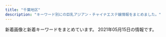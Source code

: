 ```yaml
---
title: "千葉地区"
description: "キーワード別にの巨乳アジアン・チャイナエステ嬢情報をまとめました。"
---
```


新着画像と新着キーワードをまとめています。
2021年05月15日の情報です。

<DmmAffiliateIns />
<KeywordTable
  shops={
    [
    {
        "name": "\u9e97\u3046\u3089\u3089",
        "url": "http://rosabella.red/",
        "keywords": {
            "F": 1,
            "88": 1
        },
        "station": "JR\u7a32\u6bdb\u99c5\u6771\u53e3",
        "img_links": [
            "http://rosabella.red/_src/40198015/download.jpg",
            "http://rosabella.red/_src/40198598/wechatimg1114.jpg",
            "http://rosabella.red/_src/55499824/wechatimg1114.jpg",
            "http://rosabella.red/_src/54543243/wechatimg568.jpg",
            "http://rosabella.red/_src/40198162/s_face.jpg",
            "http://rosabella.red/_src/40198223/wx00020615-171913%402x.png",
            "http://rosabella.red/_src/40198195/wx00020615-171913%402x.png",
            "http://rosabella.red/_src/56057732/wechatimg1771.jpg",
            "http://rosabella.red/_src/44488629/cam-1.jpg",
            "http://rosabella.red/_src/54543228/wechatimg568.jpg",
            "http://rosabella.red/_src/40198093/wx00020615-171913%402x.png",
            "http://rosabella.red/_src/40198019/download-2.jpg",
            "http://rosabella.red/_src/40198165/s_info.jpg",
            "http://rosabella.red/_src/40198186/s_pick.jpg",
            "http://rosabella.red/_src/52706170/wechatimg206.jpg",
            "http://rosabella.red/_src/50390320/wechatimg1084.jpg",
            "http://rosabella.red/_src/54543242/wechatimg568.jpg",
            "http://rosabella.red/_src/53868767/wechatimg1084.jpg",
            "http://rosabella.red/_src/40198014/sign.png",
            "http://rosabella.red/_src/53575335/3361616039248_.pic.jpg",
            "http://rosabella.red/_src/40198073/s_pick.jpg",
            "http://rosabella.red/_src/55499826/wechatimg1114.jpg",
            "http://rosabella.red/_src/40198023/download-4.jpg",
            "http://rosabella.red/_src/40198192/s_info.jpg",
            "http://rosabella.red/_src/53575326/3361616039248_.pic.jpg",
            "http://rosabella.red/_src/40198214/s_pick.jpg",
            "http://rosabella.red/_src/40198045/s_face.jpg",
            "http://rosabella.red/_src/54543219/wechatimg568.jpg",
            "http://rosabella.red/_src/40198062/s_info.jpg",
            "http://rosabella.red/_src/54543224/wechatimg568.jpg",
            "http://rosabella.red/_src/40198600/wechatimg1114.jpg",
            "http://rosabella.red/_src/52706194/wechatimg1771.jpg",
            "http://rosabella.red/_src/56057667/wechatimg1771.jpg",
            "http://rosabella.red/_src/40198080/s_face.jpg",
            "http://rosabella.red/_src/50390318/wechatimg1084.jpg",
            "http://rosabella.red/_src/50390306/wechatimg1084.jpg",
            "http://rosabella.red/_src/40198217/s_face.jpg",
            "http://rosabella.red/_src/40198159/s_pick.jpg",
            "http://rosabella.red/_src/40198189/s_face.jpg",
            "http://rosabella.red/_src/40198029/s_pick.jpg",
            "http://rosabella.red/_src/55499820/wechatimg1114.jpg",
            "http://rosabella.red/_src/52706193/wechatimg1771.jpg",
            "http://rosabella.red/_src/53575246/3361616039248_.pic.jpg",
            "http://rosabella.red/_src/40198601/wechatimg1114.jpg",
            "http://rosabella.red/_src/40198168/wx00020615-171913%402x.png",
            "http://rosabella.red/_src/53868760/wechatimg1084.jpg",
            "http://rosabella.red/_src/40198025/download-5.jpg",
            "http://rosabella.red/_src/56057635/wechatimg1771.jpg",
            "http://rosabella.red/_src/53575334/3361616039248_.pic.jpg",
            "http://rosabella.red/_src/40198090/s_info.jpg",
            "http://rosabella.red/_src/55497169/wechatimg1114.jpg",
            "http://rosabella.red/_src/54543244/wechatimg568.jpg",
            "http://rosabella.red/_src/52706195/wechatimg1771.jpg",
            "http://rosabella.red/_src/50390319/wechatimg1084.jpg",
            "http://rosabella.red/_src/54543221/wechatimg568.jpg",
            "http://rosabella.red/_src/40198065/wx00020615-171913%402x.png",
            "http://rosabella.red/_src/40198143/s_staff01.jpg",
            "http://rosabella.red/_src/40198021/download-3.jpg",
            "http://rosabella.red/_src/53575325/3361616039248_.pic.jpg",
            "http://rosabella.red/_src/56057658/wechatimg1771.jpg",
            "http://rosabella.red/_src/40198017/download-1.jpg",
            "http://rosabella.red/_src/53575336/3361616039248_.pic.jpg",
            "http://rosabella.red/_src/40198220/s_info.jpg"
        ]
    },
    {
        "station": "\u9ad8\u6839\u6728\u6238\u99c5\u5357\u53e3",
        "keywords": {},
        "img_links": [
            "http://aimise.com/xj/003.jpg",
            "http://aimise.com/images/iyasi3.jpg",
            "http://aimise.com/images/iyasi2.jpg",
            "http://aimise.com/xj/01.jpg",
            "http://aimise.com/xj/hf/2.jpg",
            "http://aimise.com/images/an1.jpg",
            "http://aimise.com/images/an6.jpg",
            "http://aimise.com/xj/03.jpg",
            "http://aimise.com/images/an5.jpg",
            "http://aimise.com/images/iyasi7.jpg",
            "http://aimise.com/images/240425-1210261S50276.png",
            "http://aimise.com/images/iyasi5.jpg",
            "http://aimise.com/xj/hf/3.jpg",
            "http://aimise.com/xj/hf/1.jpg",
            "http://aimise.com/xj/005.jpg",
            "http://aimise.com/images/iyasi6.jpg",
            "http://aimise.com/xj/001.jpg",
            "http://aimise.com/xj/hf/4.jpg",
            "http://aimise.com/images/an2.jpg",
            "http://aimise.com/xj/004.jpg",
            "http://aimise.com/xj/002.jpg",
            "http://aimise.com/images/an4.jpg",
            "http://aimise.com/images/iyasi4.jpg",
            "http://aimise.com/images/an3.jpg",
            "http://aimise.com/images/iyasi8.jpg",
            "http://aimise.com/xj/006.jpg",
            "http://aimise.com/xj/02.jpg"
        ],
        "name": "\u91d1\u73b2\u74cf-\u30ad\u30f3\u30ec\u30fc\u30ed\u30fc-",
        "url": "http://aimise.com/"
    },
    {
        "keywords": {},
        "url": "https://beautytime.space/",
        "img_links": [
            "https://beautytime.space/wp-content/uploads/2021/02/\u30ad\u30e3\u30f3\u30da\u30fc\u30f34-2-768x543.png",
            "https://beautytime.space/wp-content/uploads/2020/11/\u30ed\u30d3\u30fc20201113.jpg",
            "https://beautytime.space/wp-content/uploads/2020/10/\u30a2\u30af\u30bb\u30b9\u30eb\u30fc\u30c83-1024x483.png",
            "https://beautytime.space/wp-content/uploads/elementor/thumbs/rina3-ozcekvwkqdljmcxrlasoi6p0ed9pcrmhowb1olewao.jpg",
            "https://beautytime.space/wp-content/uploads/elementor/thumbs/staff1-owelm8h5970yvf8lka2hrlxltxd0sa7f2sfm6ij9c0.jpg",
            "https://beautytime.space/wp-content/uploads/elementor/thumbs/staff4-1-owelqgr00ctf493ev3w1zjia2cihf8zxnq49xc9hc0.png",
            "https://beautytime.space/wp-content/uploads/2020/10/\u30a2\u30af\u30bb\u30b9\u30eb\u30fc\u30c82-1024x485.png",
            "https://beautytime.space/wp-content/uploads/elementor/thumbs/ayumi-p1e4ai767xx5vz0xcqd8l3yfna7x76gyoesoburif4.jpg",
            "https://beautytime.space/wp-content/uploads/2021/02/\u4fa1\u683c\u886820210203.png",
            "https://beautytime.space/wp-content/uploads/2020/10/DSC08765-scaled.jpg",
            "https://yoga.oceanwp.org/wp-content/uploads/2016/09/avatar.jpg",
            "https://beautytime.space/wp-content/uploads/elementor/thumbs/yuka-p50lu8ddrj4jzit1n7g1xcrmco1jnmazdqu6br4cn4.jpg",
            "https://beautytime.space/wp-content/uploads/2020/10/mmexport1604140517606.jpg",
            "https://beautytime.space/wp-content/uploads/2020/10/\u30a2\u30af\u30bb\u30b9\u30eb\u30fc\u30c81-1024x489.png",
            "https://beautytime.space/wp-content/uploads/elementor/thumbs/koko-p7364nfn0acyx5x7igrq2hui6falx78x1pipwsazuo.jpg"
        ],
        "name": "\u30d3\u30e5\u30fc\u30c6\u30a3\u30fc\u30bf\u30a4\u30e0",
        "station": "\u5317\u7fd2\u5fd7\u91ce\u99c5"
    },
    {
        "url": "http://estela-spa.ests.jp/",
        "img_links": [],
        "name": "\u30eb\u30d3\u30fc",
        "keywords": {},
        "station": "\u5343\u8449\u4e2d\u592e\u99c5\u897f\u53e3"
    },
    {
        "name": "\u5143\u6c17\u5802",
        "station": "JR\u90fd\u8cc0\u99c5\u897f\u53e3",
        "keywords": {
            "84": 1,
            "E": 2,
            "D": 4,
            "88": 2,
            "C": 13,
            "85": 3,
            "86": 2
        },
        "img_links": [
            "http://genkidou-massage.work/img/st1.jpg",
            "http://genkidou-massage.work/sp/img/tel.jpg",
            "http://genkidou-massage.work/sp/img/t-s.jpg",
            "http://genkidou-massage.work/sp/img/t-o.jpg",
            "http://genkidou-massage.work/sp/img/time2.jpg",
            "http://genkidou-massage.work/sp/img/sys.jpg",
            "http://genkidou-massage.work/img/fla.jpg",
            "http://genkidou-massage.work/img/sta4.jpg",
            "http://genkidou-massage.work/img/sta3.jpg",
            "http://genkidou-massage.work/img/st2.jpg",
            "http://genkidou-massage.work/img/fla-2.jpg",
            "http://genkidou-massage.work/sp/img/pic.jpg",
            "http://genkidou-massage.work/img/st3.jpg",
            "http://genkidou-massage.work/img/sta1.jpg",
            "http://genkidou-massage.work/sp/img/pc.jpg",
            "http://genkidou-massage.work/sp/img/t-t.jpg",
            "http://genkidou-massage.work/img/sta2.jpg",
            "http://genkidou-massage.work/sp/img/cam.jpg",
            "http://genkidou-massage.work/img/s2.jpg",
            "http://genkidou-massage.work/img/nos.jpg",
            "http://genkidou-massage.work/sp/img/botton.jpg",
            "http://genkidou-massage.work/img/botton.jpg",
            "http://genkidou-massage.work/sp/img/t-a.jpg",
            "http://genkidou-massage.work/sp/img/t-r.jpg",
            "http://genkidou-massage.work/img/s3.jpg",
            "http://genkidou-massage.work/sp/img/st4.jpg",
            "http://genkidou-massage.work/sp/img/p1.jpg",
            "http://genkidou-massage.work/img/st4.jpg",
            "http://genkidou-massage.work/img/xmas.png",
            "http://genkidou-massage.work/sp/img/st1.jpg",
            "http://genkidou-massage.work/sp/img/add.jpg",
            "http://genkidou-massage.work/sp/img/time.jpg",
            "http://genkidou-massage.work/sp/img/tit.jpg",
            "http://genkidou-massage.work/sp/img/info.jpg",
            "http://genkidou-massage.work/sp/img/st3.jpg",
            "http://genkidou-massage.work/sp/img/p3.jpg",
            "http://genkidou-massage.work/img/pickup20.jpg",
            "http://genkidou-massage.work/sp/img/p2.jpg",
            "http://genkidou-massage.work/sp/img/st2.jpg",
            "http://genkidou-massage.work/img/s1.jpg",
            "http://genkidou-massage.work/img/s4.jpg",
            "http://genkidou-massage.work/img/head.jpg"
        ],
        "url": "http://genkidou-massage.work/"
    },
    {
        "station": "JR\u4e94\u4e95\u99c5\u6771\u53e3",
        "name": "\u9759\u5fc3\u5802\uff5e\u30bb\u30a4\u30b7\u30f3\u30c9\u30a6\uff5e",
        "url": "http://www.es-goi.click/",
        "keywords": {},
        "img_links": [
            "http://www.es-goi.click/images/line.jpg",
            "http://www.es-goi.click/images/head.jpg",
            "http://www.es-goi.click/images/tr.jpg",
            "http://www.es-goi.click/images/2.jpg",
            "http://www.es-goi.click/images/int1.jpg",
            "http://www.es-goi.click/images/staff_t.jpg",
            "http://www.es-goi.click/images/sys5.jpg",
            "http://www.es-goi.click/images/3.jpg",
            "http://www.es-goi.click/img/yuri1.jpg",
            "http://www.es-goi.click/img/hana1.jpg",
            "http://www.es-goi.click/images/mobile.jpg",
            "http://www.es-goi.click/img/emi1.jpg",
            "http://www.es-goi.click/images/sys3.jpg",
            "http://www.es-goi.click/images/int2.jpg",
            "http://www.es-goi.click/images/news.jpg",
            "http://www.es-goi.click/images/4.jpg",
            "http://www.es-goi.click/images/info.jpg",
            "http://www.es-goi.click/images/1.jpg",
            "http://www.es-goi.click/images/sys1.jpg",
            "http://www.es-goi.click/img/rika1.jpg",
            "http://www.es-goi.click/images/sys2.jpg",
            "http://www.es-goi.click/images/interior_t.jpg",
            "http://www.es-goi.click/images/sys4.jpg"
        ]
    },
    {
        "station": "\u52dd\u7530\u53f0\u99c5\u5357\u53e3",
        "url": "http://iyashinokoi.este88.com/",
        "name": "\u7652\u3057\u306e\u604b",
        "img_links": [
            "http://iyashinokoi.este88.com/gals/norika1.jpg",
            "http://iyashinokoi.este88.com/images/kp2.png",
            "http://iyashinokoi.este88.com/img/r03.jpg",
            "http://iyashinokoi.este88.com/gals/cizuka1.jpg",
            "http://iyashinokoi.este88.com/gals/yuyu1.jpg",
            "http://iyashinokoi.este88.com/img/r01.jpg",
            "http://iyashinokoi.este88.com/images/kp3.png",
            "http://iyashinokoi.este88.com/gals/risa1.jpg",
            "http://iyashinokoi.este88.com/img/r05.jpg",
            "http://iyashinokoi.este88.com/images/qr.jpg",
            "http://iyashinokoi.este88.com/gals/nana1.jpg",
            "http://iyashinokoi.este88.com/img/r02.jpg",
            "http://iyashinokoi.este88.com/images/kp1.png",
            "http://iyashinokoi.este88.com/images/acc01.jpg",
            "http://iyashinokoi.este88.com/images/info.png",
            "http://iyashinokoi.este88.com/gals/miki1.jpg",
            "http://iyashinokoi.este88.com/images/acc04.jpg",
            "http://iyashinokoi.este88.com/img/r04.jpg",
            "http://iyashinokoi.este88.com/images/acc03.jpg",
            "http://iyashinokoi.este88.com/images/acc02.jpg"
        ],
        "keywords": {}
    },
    {
        "keywords": {
            "C": 13,
            "85": 24,
            "86": 12
        },
        "station": "\u52dd\u7530\u53f0\u99c5\u5357\u53e3",
        "url": "http://www.relax-leo.com/",
        "img_links": [
            "http://www.relax-leo.com/img/material/p5_ct1.png",
            "http://www.relax-leo.com/img/material/top_pickback.png",
            "http://www.relax-leo.com/files/011-02.jpg",
            "http://www.relax-leo.com/i/img/operation/img_service_01.png",
            "http://www.relax-leo.com/thumbnails/008.jpg",
            "http://www.relax-leo.com/i/img/operation/img_service_04.png",
            "http://www.relax-leo.com/img/material/top_t5.png",
            "http://www.relax-leo.com/img/material/top_t3.png",
            "http://www.relax-leo.com/img/material/att.png",
            "http://www.relax-leo.com/img/material/p4_ct1.png",
            "http://www.relax-leo.com/img/material/frameback.png",
            "http://www.relax-leo.com/img/material/top_t2.png",
            "http://www.relax-leo.com/files/022.jpg",
            "http://www.relax-leo.com/i/img/operation/img_service_02.png",
            "http://www.relax-leo.com/files/022-03.jpg",
            "http://www.relax-leo.com/img/material/camp20201027.jpg",
            "http://www.relax-leo.com/files/023.jpg",
            "http://www.relax-leo.com/img/material/frames.png",
            "http://www.relax-leo.com/files/015-02.jpg",
            "http://www.relax-leo.com/files/018-03.jpg",
            "http://www.relax-leo.com/files/023-03.jpg",
            "http://www.relax-leo.com/files/022-02.jpg",
            "http://www.relax-leo.com/files/018.jpg",
            "http://www.relax-leo.com/thumbnails/022.jpg",
            "http://www.relax-leo.com/thumbnails/023.jpg",
            "http://www.relax-leo.com/files/021.jpg",
            "http://www.relax-leo.com/img/material/backlistbtn.png",
            "http://www.relax-leo.com/files/008.jpg",
            "http://www.relax-leo.com/files/019-03.jpg",
            "http://www.relax-leo.com/files/019.jpg",
            "http://www.relax-leo.com/files/021-03.jpg",
            "http://www.relax-leo.com/files/018-02.jpg",
            "http://www.relax-leo.com/img/material/gm3_rollout.png",
            "http://www.relax-leo.com/index4.jpg",
            "http://www.relax-leo.com/files/009-03.jpg",
            "http://www.relax-leo.com/files/010-02.jpg",
            "http://www.relax-leo.com/thumbnails/019.jpg",
            "http://www.relax-leo.com/files/008-02.jpg",
            "http://www.relax-leo.com/thumbnails/021.jpg",
            "http://www.relax-leo.com/files/009-02.jpg",
            "http://www.relax-leo.com/img/material/gm5_rollout.png",
            "http://www.relax-leo.com/files/021-02.jpg",
            "http://www.relax-leo.com/thumbnails/011.jpg",
            "http://www.relax-leo.com/files/009.jpg",
            "http://www.relax-leo.com/img/material/top_t4.png",
            "http://www.relax-leo.com/img/material/p3_ct1.png",
            "http://www.relax-leo.com/img/material/p2_ct1.png",
            "http://www.relax-leo.com/files/010.jpg",
            "http://www.relax-leo.com/img/material/age.png",
            "http://www.relax-leo.com/img/material/p3_ct2.png",
            "http://www.relax-leo.com/files/008-03.jpg",
            "http://www.relax-leo.com/files/015.jpg",
            "http://www.relax-leo.com/thumbnails/015.jpg",
            "http://www.relax-leo.com/thumbnails/018.jpg",
            "http://www.relax-leo.com/i/img/operation/img_service_03.png",
            "http://www.relax-leo.com/img/material/top_t1.png",
            "http://www.relax-leo.com/files/015-03.jpg",
            "http://www.relax-leo.com/img/material/gm6_rollout.png",
            "http://www.relax-leo.com/img/material/gm2_rollout.png",
            "http://www.relax-leo.com/files/011.jpg",
            "http://www.relax-leo.com/img/top/img_service_03.png",
            "http://www.relax-leo.com/img/top/img_service_04.png",
            "http://www.relax-leo.com/files/011-03.jpg",
            "http://www.relax-leo.com/files/019-02.jpg",
            "http://www.relax-leo.com/files/023-02.jpg",
            "http://www.relax-leo.com/img/top/img_service_01.png",
            "http://www.relax-leo.com/files/010-03.jpg",
            "http://www.relax-leo.com/thumbnails/010.jpg",
            "http://www.relax-leo.com/img/material/gm1_rollout.png",
            "http://www.relax-leo.com/img/top/img_service_02.png",
            "http://www.relax-leo.com/img/material/gm4_rollout.png",
            "http://www.relax-leo.com/img/material/p7_ct1.png",
            "http://www.relax-leo.com/thumbnails/009.jpg"
        ],
        "name": "Leo"
    },
    {
        "img_links": [
            "http://www.mint.esjp.info/images/head.jpg",
            "http://www.mint.esjp.info/files/002-03.jpg",
            "http://www.mint.esjp.info/files/002-02.jpg",
            "http://www.mint.esjp.info/files/003-02.jpg",
            "http://www.mint.esjp.info/images/tel.jpg",
            "http://www.mint.esjp.info/images/mobile.jpg",
            "http://www.mint.esjp.info/images/int2.jpg",
            "http://www.mint.esjp.info/files/002.jpg",
            "http://www.mint.esjp.info/files/001-03.jpg",
            "http://www.mint.esjp.info/images/link_t.jpg",
            "http://www.mint.esjp.info/images/sys1.jpg",
            "http://www.mint.esjp.info/images/news.jpg",
            "http://www.mint.esjp.info/files/001-02.jpg",
            "http://www.mint.esjp.info/images/interior_t.jpg",
            "http://www.mint.esjp.info/files/001.jpg",
            "http://www.mint.esjp.info/files/003-03.jpg",
            "http://www.mint.esjp.info/files/003.jpg",
            "http://www.mint.esjp.info/images/staff_t.jpg"
        ],
        "name": "\u30df\u30f3\u30c8",
        "keywords": {
            "86": 1,
            "D": 3,
            "88": 1,
            "87": 1
        },
        "station": "\u7fd2\u5fd7\u91ce\u99c5",
        "url": "http://www.mint.esjp.info/"
    },
    {
        "station": "JR\u5e55\u5f35\u672c\u90f7\u99c5\u5357\u53e3",
        "name": "Fairy",
        "keywords": {
            "86": 7,
            "D": 3,
            "E": 4
        },
        "url": "http://relax-massage.red/",
        "img_links": [
            "http://relax-massage.red/images/cg07.jpg",
            "http://relax-massage.red/images/rec.png",
            "http://relax-massage.red/images/cg03.jpg",
            "http://relax-massage.red/images/cg05.jpg",
            "http://relax-massage.red/images/precau.png",
            "http://relax-massage.red/images/cg08.jpg",
            "http://relax-massage.red/images/staff_s.png",
            "http://relax-massage.red/images/top.png",
            "http://relax-massage.red/images/news.png",
            "http://relax-massage.red/images/sruru.jpg",
            "http://relax-massage.red/images/cg02.jpg",
            "http://relax-massage.red/images/evetop.png",
            "http://relax-massage.red/images/cg01.jpg",
            "http://relax-massage.red/images/cg04.jpg"
        ]
    },
    {
        "name": "\u60a0\u697d",
        "url": "http://yuraku.xyz/",
        "keywords": {},
        "img_links": [
            "http://yuraku.xyz/_src/35726664/cam_20210506105956867.jpg",
            "http://yuraku.xyz/_src/18967456/4.png",
            "http://yuraku.xyz/_src/18967514/_dsf3393.jpg",
            "http://yuraku.xyz/_src/18967502/img20170726111759249054.png",
            "http://yuraku.xyz/_src/18967463/_dsf3390.jpg",
            "http://yuraku.xyz/_src/18967486/sign-1.jpg",
            "http://yuraku.xyz/_src/18967522/img20170726235401893025.png",
            "http://yuraku.xyz/_src/18967526/sign.png",
            "http://yuraku.xyz/_src/18967479/sign-1.jpg",
            "http://yuraku.xyz/_src/18967452/2.png",
            "http://yuraku.xyz/_src/18967448/cam_20210506105956867.jpg",
            "http://yuraku.xyz/_src/18967518/_dsf3386.jpg",
            "http://yuraku.xyz/_src/36866010/wechatimg196.jpg",
            "http://yuraku.xyz/_src/18967458/1.png",
            "http://yuraku.xyz/_src/18967527/sign.png",
            "http://yuraku.xyz/_src/18967469/news.png",
            "http://yuraku.xyz/_src/56150698/wechatimg458.jpg",
            "http://yuraku.xyz/_src/20882128/img_2891.jpg",
            "http://yuraku.xyz/_src/18967495/img20170725223357156708.png",
            "http://yuraku.xyz/_src/20882127/img_3017.jpg",
            "http://yuraku.xyz/_src/18967464/_dsf3394.jpg",
            "http://yuraku.xyz/_src/18967465/_dsf3386.jpg",
            "http://yuraku.xyz/_src/56150697/wechatimg487.jpg",
            "http://yuraku.xyz/_src/18967520/_dsf3394.jpg",
            "http://yuraku.xyz/_src/18967454/3.png",
            "http://yuraku.xyz/_src/18967447/_x1m6343.jpg",
            "http://yuraku.xyz/_src/18967450/top1.1.png",
            "http://yuraku.xyz/_src/18967510/img20170726235401893025.png",
            "http://yuraku.xyz/_src/36849610/wechatimg195.jpg",
            "http://yuraku.xyz/_src/18967516/_dsf3390.jpg",
            "http://yuraku.xyz/_src/51453457/139f161d31a81fc99b2a56bfb9e83ff.jpg",
            "http://yuraku.xyz/_src/18967466/img20170725121742291421.png",
            "http://yuraku.xyz/_src/18967460/5.png",
            "http://yuraku.xyz/_src/18967497/sign.png",
            "http://yuraku.xyz/_src/18967484/img20170725142644542149.png",
            "http://yuraku.xyz/_src/18967446/img_2990.jpg",
            "http://yuraku.xyz/_src/53238401/9a1dc03e7fc4c368dbf72815a34eee2.jpg"
        ],
        "station": "\u5343\u8449\u4e2d\u592e\u99c5\u6771\u53e3"
    },
    {
        "name": "\u30d4\u30fc\u30c1",
        "station": "JR\u7a32\u6bdb\u99c5\u6771\u53e3",
        "url": "http://peach-est.com/",
        "keywords": {
            "C": 15,
            "85": 6,
            "87": 1
        },
        "img_links": [
            "http://peach-est.com/staff/riri.jpg",
            "http://peach-est.com/room/r-6.jpg",
            "http://peach-est.com/room/r-3.jpg",
            "http://peach-est.com/room/r-1.jpg",
            "http://peach-est.com/img/st1-1.jpg",
            "http://peach-est.com/staff/nana.jpg",
            "http://peach-est.com/img/index_09.jpg",
            "http://peach-est.com/images/staff/staff-1-3.jpg",
            "http://peach-est.com/staff/pic04.jpg",
            "http://peach-est.com/staff/risa.jpg",
            "http://peach-est.com/staff/emi.jpg",
            "http://peach-est.com/staff/moe.jpg",
            "http://peach-est.com/staff/yuyu.jpg",
            "http://peach-est.com/staff/aki.jpg",
            "http://peach-est.com/img/index_06.jpg",
            "http://peach-est.com/staff/ayaka.jpg",
            "http://peach-est.com/staff/rina.jpg",
            "http://peach-est.com/img/index_03.jpg",
            "http://peach-est.com/staff/yui1.jpg",
            "http://peach-est.com/room/r-5.jpg",
            "http://peach-est.com/staff/sayuri.jpg"
        ]
    },
    {
        "station": "JR\u56db\u8857\u9053\u99c5\u5317\u53e3",
        "name": "\u304a\u304b\u3048\u308a",
        "url": "http://www.cianzan.xyz/",
        "img_links": [
            "http://www.cianzan.xyz/static/picture/nav-002.png",
            "http://www.cianzan.xyz/uploads/201209/1-201209110351409.jpg",
            "http://www.cianzan.xyz/static/picture/left.jpg",
            "http://www.cianzan.xyz/static/picture/nav-005.png",
            "http://www.cianzan.xyz/uploads/201209/1-20120911033J44.jpg",
            "http://www.cianzan.xyz/static/picture/tel.png",
            "http://www.cianzan.xyz/static/picture/nav-006.png",
            "http://www.cianzan.xyz/static/picture/top01.png",
            "http://www.cianzan.xyz/uploads/201204/1-20120414562N15.jpg",
            "http://www.cianzan.xyz/uploads/201204/1-20120414525DJ.jpg",
            "http://www.cianzan.xyz/static/picture/right.jpg",
            "http://www.cianzan.xyz/static/picture/nav-001.png",
            "http://www.cianzan.xyz/uploads/201207/1-20120G05I9133.jpg",
            "http://www.cianzan.xyz/uploads/201207/1-20120G05H03F.jpg",
            "http://www.cianzan.xyz/static/picture/nav-004.png",
            "http://www.cianzan.xyz/static/picture/top003.jpg",
            "http://www.cianzan.xyz/static/picture/nav-003.png"
        ],
        "keywords": {
            "86": 2,
            "D": 2
        }
    },
    {
        "station": "\u516b\u5343\u4ee3\u53f0\u99c5\u897f\u53e3",
        "keywords": {},
        "img_links": [
            "https://yachiyodai-mensesthe.com/images/esthe4.jpg",
            "https://yachiyodai-mensesthe.com/room/room-l5.jpg",
            "https://yachiyodai-mensesthe.com/staff/mimi-l1.jpg",
            "https://yachiyodai-mensesthe.com/room/room-l6.jpg",
            "https://yachiyodai-mensesthe.com/staff/misaki-s1.jpg",
            "https://yachiyodai-mensesthe.com/footer/footer-tel.png",
            "https://yachiyodai-mensesthe.com/staff/hiromi-l1.jpg",
            "https://yachiyodai-mensesthe.com/images/clear.png",
            "https://yachiyodai-mensesthe.com/staff/mimi-s1.jpg",
            "https://yachiyodai-mensesthe.com/staff/misaki-l1.jpg",
            "https://yachiyodai-mensesthe.com/footer/footer-staff.png",
            "https://yachiyodai-mensesthe.com/icon/yelp.png",
            "https://yachiyodai-mensesthe.com/staff/yuki-s1.jpg",
            "https://yachiyodai-mensesthe.com/footer/footer-line.png",
            "https://yachiyodai-mensesthe.com/staff/yuki-l1.jpg",
            "https://yachiyodai-mensesthe.com/images/esthe3.jpg",
            "https://yachiyodai-mensesthe.com/images/esthe1.jpg",
            "https://yachiyodai-mensesthe.com/icon/facebook.png",
            "https://yachiyodai-mensesthe.com/images/header3.png",
            "https://yachiyodai-mensesthe.com/images/main1.jpg",
            "https://yachiyodai-mensesthe.com/images/main-sp.jpg",
            "https://yachiyodai-mensesthe.com/icon/line.png",
            "https://yachiyodai-mensesthe.com/images/camp.jpg",
            "https://yachiyodai-mensesthe.com/images/qrcode.png",
            "https://yachiyodai-mensesthe.com/images/obi.jpg",
            "https://yachiyodai-mensesthe.com/staff/hiromi-s1.jpg",
            "https://yachiyodai-mensesthe.com/icon/twitter.png",
            "https://yachiyodai-mensesthe.com/room/room-l1.jpg",
            "https://yachiyodai-mensesthe.com/room/room-l3.jpg",
            "https://yachiyodai-mensesthe.com/images/esthe2.jpg",
            "https://yachiyodai-mensesthe.com/room/room-l4.jpg",
            "https://yachiyodai-mensesthe.com/room/room-l2.jpg"
        ],
        "url": "https://yachiyodai-mensesthe.com/",
        "name": "\u516b\u5343\u4ee3\u30c7\u30e9\u30c3\u30af\u30b9"
    },
    {
        "name": "\u30c0\u30a4\u30e4\u30e2\u30f3\u30c9",
        "station": "JR\u6d25\u7530\u6cbc\u99c5\u5317\u53e3",
        "keywords": {},
        "img_links": [
            "http://n-rlx.com/images/staff_11.jpg",
            "http://n-rlx.com/girl/00.jpg",
            "http://n-rlx.com/images/index_23.jpg",
            "http://n-rlx.com/images/info_11.jpg",
            "http://n-rlx.com/images/rec_11.jpg",
            "http://n-rlx.com/images/index_06.jpg",
            "http://n-rlx.com/images/index_02.jpg",
            "http://n-rlx.com/images/rec.jpg",
            "http://n-rlx.com/images/index_07.jpg",
            "http://n-rlx.com/girl/012a.jpg",
            "http://n-rlx.com/girl/013a.jpg",
            "http://n-rlx.com/images/index_03.jpg",
            "http://n-rlx.com/images/index_11.jpg",
            "http://n-rlx.com/images/info.jpg",
            "http://n-rlx.com/girl/012.jpg",
            "http://n-rlx.com/images/index_05.jpg",
            "http://n-rlx.com/girl/011.jpg",
            "http://n-rlx.com/images/index_16.jpg",
            "http://n-rlx.com/images/index_04.jpg",
            "http://n-rlx.com/girl/010.jpg",
            "http://n-rlx.com/images/index_01.jpg",
            "http://n-rlx.com/images/index_22.jpg",
            "http://n-rlx.com/images/03.jpg",
            "http://n-rlx.com/images/qr20190828190925748.png",
            "http://n-rlx.com/girl/013.jpg"
        ],
        "url": "http://n-rlx.com/"
    },
    {
        "url": "http://www.orange-est.com/",
        "station": "JR\u8302\u539f\u99c5\u5357\u53e3",
        "img_links": [
            "http://www.orange-est.com/images/common/201209044137telephone.jpg",
            "http://www.orange-est.com/images/menu/link02.jpg",
            "http://www.orange-est.com/images/common/201209044137index.jpg",
            "http://www.orange-est.com/images/menu/info02.jpg",
            "http://www.orange-est.com/images/girl/gal_2012090519081607502033005.jpg",
            "http://www.orange-est.com/images/menu/top02.jpg",
            "http://www.orange-est.com/images/girl/gal_2012280703521609149903005.jpg",
            "http://www.orange-est.com/images/info/info01.jpg",
            "http://www.orange-est.com/images/girls_top.jpg",
            "http://www.orange-est.com/images/common/201209044137main.jpg",
            "http://www.orange-est.com/images/girl/gal_2012090519241607501998005.jpg",
            "http://www.orange-est.com/images/common/170912073106right.jpg",
            "http://www.orange-est.com/images/menu/ac02.jpg",
            "http://www.orange-est.com/images/info/info02.jpg",
            "http://www.orange-est.com/images/menu/esthe02.jpg"
        ],
        "name": "\u30aa\u30ec\u30f3\u30b8",
        "keywords": {}
    },
    {
        "url": "http://happiness.jpn.vin/",
        "name": "Happiness",
        "station": "\u516b\u5343\u4ee3\u53f0\u99c5\u897f\u53e3",
        "img_links": [
            "http://happiness.jpn.vin/images/room5.jpg",
            "http://happiness.jpn.vin/images/sp_top.jpg",
            "http://happiness.jpn.vin/images/link_nav05.jpg",
            "http://happiness.jpn.vin/images/img_service03.jpg",
            "http://happiness.jpn.vin/photos/sites/52/2020/06/2020061105480355.jpg",
            "http://happiness.jpn.vin/images/sp_tit_news.png",
            "http://happiness.jpn.vin/images/img_service02.jpg",
            "http://happiness.jpn.vin/images/re.png",
            "http://happiness.jpn.vin/photos/sites/52/2020/06/2020061106010711.jpg",
            "http://happiness.jpn.vin/photos/sites/52/2020/10/2020100102525072.jpg",
            "http://happiness.jpn.vin/photos/sites/52/2020/06/2020061307230771.jpg",
            "http://happiness.jpn.vin/images/link_nav03.jpg",
            "http://happiness.jpn.vin/images/sp_nav03.png",
            "http://happiness.jpn.vin/images/link_nav01.jpg",
            "http://happiness.jpn.vin/images/link_nav02.jpg",
            "http://happiness.jpn.vin/images/sp_nav01.png",
            "http://happiness.jpn.vin/images/sp_nav02.png",
            "http://happiness.jpn.vin/images/sp_tit_staff.png",
            "http://happiness.jpn.vin/images/link_nav06.jpg",
            "http://happiness.jpn.vin/images/link_nav04.jpg",
            "http://happiness.jpn.vin/images/top.png",
            "http://happiness.jpn.vin/images/sp_end.jpg",
            "http://happiness.jpn.vin/photos/sites/52/2020/06/2020061106025814.jpg",
            "http://happiness.jpn.vin/images/card.png",
            "http://happiness.jpn.vin/images/room7.jpg",
            "http://happiness.jpn.vin/images/room8.jpg",
            "http://happiness.jpn.vin/images/img_service01.jpg",
            "http://happiness.jpn.vin/images/end.png",
            "http://happiness.jpn.vin/images/room6.jpg"
        ],
        "keywords": {
            "86": 12,
            "85": 6,
            "C": 12,
            "D": 30,
            "87": 12
        }
    },
    {
        "name": "V\u611bP",
        "keywords": {
            "E": 3,
            "87": 15,
            "88": 3,
            "83": 9,
            "84": 3,
            "86": 9,
            "C": 21,
            "D": 15
        },
        "url": "http://www.vaip.maesjp.com/",
        "station": "JR\u5343\u8449\u99c5\u5317\u53e3",
        "img_links": [
            "http://www.vaip.maesjp.com/files/015.jpg",
            "http://www.vaip.maesjp.com/files/006.jpg",
            "http://www.vaip.maesjp.com/files/015-02.jpg",
            "http://www.vaip.maesjp.com/files/009-02.jpg",
            "http://www.vaip.maesjp.com/images/news.jpg",
            "http://www.vaip.maesjp.com/files/012.jpg",
            "http://www.vaip.maesjp.com/files/004.jpg",
            "http://www.vaip.maesjp.com/photo_news/upimg/153565e27f919e0ee3_0.jpg",
            "http://www.vaip.maesjp.com/photo_news/upimg/986755ed47ff3463be_0.jpg",
            "http://www.vaip.maesjp.com/images/s_staff.png",
            "http://www.vaip.maesjp.com/images/shop/shop02.jpg",
            "http://www.vaip.maesjp.com/images/pick.jpg",
            "http://www.vaip.maesjp.com/files/002.jpg",
            "http://www.vaip.maesjp.com/photo_news/upimg/368285fe16e5563eb7_0.jpg",
            "http://www.vaip.maesjp.com/photo_news/upimg/953825f55ae9a0e4ee_0.jpg",
            "http://www.vaip.maesjp.com/photo_news/upimg/452175fb88d0354b20_0.jpg",
            "http://www.vaip.maesjp.com/photo_news/upimg/754985a09a8eff3433_0.jpg",
            "http://www.vaip.maesjp.com/files/004-02.jpg",
            "http://www.vaip.maesjp.com/files/003.jpg",
            "http://www.vaip.maesjp.com/files/013-02.jpg",
            "http://www.vaip.maesjp.com/files/016-02.jpg",
            "http://www.vaip.maesjp.com/photo_news/upimg/863615f965ae64bcff_0.jpg",
            "http://www.vaip.maesjp.com/photo_news/upimg/396395e4f8d1725631_0.jpg",
            "http://www.vaip.maesjp.com/photo_news/upimg/921485c650cc7719e5_0.jpg",
            "http://www.vaip.maesjp.com/images/mobile.jpg",
            "http://www.vaip.maesjp.com/files/012-02.jpg",
            "http://www.vaip.maesjp.com/files/011-02.jpg",
            "http://www.vaip.maesjp.com/files/014.jpg",
            "http://www.vaip.maesjp.com/files/016.jpg",
            "http://www.vaip.maesjp.com/images/face.jpg",
            "http://www.vaip.maesjp.com/photo_news/upimg/123586028a836a26ba_0.jpg",
            "http://www.vaip.maesjp.com/photo_news/upimg/734465fc8666c4483d_0.jpg",
            "http://www.vaip.maesjp.com/files/010-02.jpg",
            "http://www.vaip.maesjp.com/files/006-02.jpg",
            "http://www.vaip.maesjp.com/photo_news/upimg/828115f9ba772202a9_0.jpg",
            "http://www.vaip.maesjp.com/files/014-02.jpg",
            "http://www.vaip.maesjp.com/files/009.jpg",
            "http://www.vaip.maesjp.com/files/002-02.jpg",
            "http://www.vaip.maesjp.com/images/shop/shop01.jpg",
            "http://www.vaip.maesjp.com/files/013.jpg",
            "http://www.vaip.maesjp.com/photo_news/upimg/150275e06b09fbed04_0.jpg",
            "http://www.vaip.maesjp.com/images/shop/shop03.jpg",
            "http://www.vaip.maesjp.com/images/top.jpg",
            "http://www.vaip.maesjp.com/files/001-02.jpg",
            "http://www.vaip.maesjp.com/files/010.jpg",
            "http://www.vaip.maesjp.com/photo_news/upimg/954955e5f24838158a_0.jpg",
            "http://www.vaip.maesjp.com/files/011.jpg",
            "http://www.vaip.maesjp.com/files/003-02.jpg",
            "http://www.vaip.maesjp.com/files/001.jpg",
            "http://www.vaip.maesjp.com/images/shop/shop04.jpg"
        ]
    },
    {
        "keywords": {},
        "station": "\u4eac\u6210\u7dda\u5343\u8449\u4e2d\u592e\u99c5\u6771\u53e3",
        "name": "\u685c\u6843",
        "img_links": [
            "http://www.t-bell.work/img/momo1.jpg",
            "http://www.t-bell.work/images/4.jpg",
            "http://www.t-bell.work/images/sys2.png",
            "http://www.t-bell.work/images/interior1.png",
            "http://www.t-bell.work/images/11.jpg",
            "http://www.t-bell.work/images/sys1.png",
            "http://www.t-bell.work/images/news.jpg",
            "http://www.t-bell.work/img/mayu2.jpg",
            "http://www.t-bell.work/img/riri2.jpg",
            "http://www.t-bell.work/img/ayumi2.jpg",
            "http://www.t-bell.work/img/riri1.jpg",
            "http://www.t-bell.work/images/8.jpg",
            "http://www.t-bell.work/images/info.jpg",
            "http://www.t-bell.work/images/12.jpg",
            "http://www.t-bell.work/images/interior_t.jpg",
            "http://www.t-bell.work/img/sakura1.jpg",
            "http://www.t-bell.work/img/megumi1.jpg",
            "http://www.t-bell.work/images/10.jpg",
            "http://www.t-bell.work/images/line.png",
            "http://www.t-bell.work/images/interior.png",
            "http://www.t-bell.work/img/mayu1.jpg",
            "http://www.t-bell.work/images/2.jpg",
            "http://www.t-bell.work/img/kumi1.jpg",
            "http://www.t-bell.work/img/miho1.jpg",
            "http://www.t-bell.work/images/staff_t.jpg",
            "http://www.t-bell.work/images/5.jpg",
            "http://www.t-bell.work/images/9.jpg",
            "http://www.t-bell.work/img/yuki1.jpg",
            "http://www.t-bell.work/images/7.jpg",
            "http://www.t-bell.work/images/si.png",
            "http://www.t-bell.work/images/head.jpg",
            "http://www.t-bell.work/images/3.jpg",
            "http://www.t-bell.work/images/1.jpg",
            "http://www.t-bell.work/img/kumi3.jpg",
            "http://www.t-bell.work/img/ayumi1.jpg",
            "http://www.t-bell.work/images/6.jpg",
            "http://www.t-bell.work/img/kumi2.jpg"
        ],
        "url": "http://www.t-bell.work/"
    },
    {
        "keywords": {},
        "station": "\u6804\u753a\u99c51\u756a\u53e3",
        "name": "\u6843\u6e90\u90f7",
        "img_links": [
            "http://otona-room.work/b3.jpg",
            "http://otona-room.work/staff_7611_1551333114399883.jpg",
            "http://otona-room.work/furo.jpg",
            "http://otona-room.work/g2.jpg",
            "http://otona-room.work/head_2_3705_1542686088990068.jpg",
            "http://otona-room.work/staff_5630_1549447096342302.jpg",
            "http://otona-room.work/staff_5562_1531961868171342.jpg",
            "http://otona-room.work/head_1_3705_1534384950723871.jpg",
            "http://otona-room.work/b2.jpg",
            "http://otona-room.work/staff_5562_1531961868171342.jpeg",
            "http://otona-room.work/staff_7611_1551333114399883.jpeg",
            "http://otona-room.work/movie.png",
            "http://otona-room.work/5.jpg",
            "http://otona-room.work/3.jpg",
            "http://otona-room.work/1.jpg",
            "http://otona-room.work/4.jpg"
        ],
        "url": "http://otona-room.work/"
    },
    {
        "img_links": [
            "http://es-littlefairy.xyz/_src/31705026/staff_line.png",
            "http://es-littlefairy.xyz/_src/36400671/1.png",
            "http://es-littlefairy.xyz/_src/31705008/sign.png",
            "http://es-littlefairy.xyz/_src/31705050/staff3.jpg",
            "http://es-littlefairy.xyz/_src/31705106/sign.png",
            "http://es-littlefairy.xyz/_src/31704941/staff3.jpg",
            "http://es-littlefairy.xyz/_src/36400658/nophoto.jpg",
            "http://es-littlefairy.xyz/_src/31705023/nophoto.jpg",
            "http://es-littlefairy.xyz/_src/31705021/staff7.jpg",
            "http://es-littlefairy.xyz/_src/31705013/nophoto.jpg",
            "http://es-littlefairy.xyz/_src/31704914/sign.png",
            "http://es-littlefairy.xyz/_src/31705032/staff6.jpg",
            "http://es-littlefairy.xyz/_src/31705063/sign.png",
            "http://es-littlefairy.xyz/_src/36400597/staff8.png",
            "http://es-littlefairy.xyz/_src/31705037/staff_line.png",
            "http://es-littlefairy.xyz/_src/31705070/sign.png",
            "http://es-littlefairy.xyz/_src/31705004/s_staff.png",
            "http://es-littlefairy.xyz/_src/31705039/staff2.jpg",
            "http://es-littlefairy.xyz/_src/31705081/sign.png",
            "http://es-littlefairy.xyz/_src/31704940/staff2.jpg",
            "http://es-littlefairy.xyz/_src/31705048/staff_line.png",
            "http://es-littlefairy.xyz/_src/31705043/staff2.jpg",
            "http://es-littlefairy.xyz/_src/31704942/staff8.jpg",
            "http://es-littlefairy.xyz/_src/31705054/staff3.jpg",
            "http://es-littlefairy.xyz/_src/31704998/staff8.png",
            "http://es-littlefairy.xyz/_src/31704946/3.png",
            "http://es-littlefairy.xyz/_src/31704938/s2.png",
            "http://es-littlefairy.xyz/_src/31705055/staff3.jpg",
            "http://es-littlefairy.xyz/_src/36400656/staff8.jpg",
            "http://es-littlefairy.xyz/_src/36400663/staff_line.png",
            "http://es-littlefairy.xyz/_src/31705056/nophoto.jpg",
            "http://es-littlefairy.xyz/_src/31704981/sign.png",
            "http://es-littlefairy.xyz/_src/31705085/sign.png",
            "http://es-littlefairy.xyz/_src/31705044/staff2.jpg",
            "http://es-littlefairy.xyz/_src/31705011/staff8.png",
            "http://es-littlefairy.xyz/_src/31704943/s1.png",
            "http://es-littlefairy.xyz/_src/36400652/staff8.jpg",
            "http://es-littlefairy.xyz/_src/31705002/sign.png",
            "http://es-littlefairy.xyz/_src/31704952/s3.png",
            "http://es-littlefairy.xyz/_src/31705034/nophoto.jpg",
            "http://es-littlefairy.xyz/_src/31705102/sign.png",
            "http://es-littlefairy.xyz/_src/31705098/denpu.jpg",
            "http://es-littlefairy.xyz/_src/31705012/staff8.png",
            "http://es-littlefairy.xyz/_src/31704960/end1.png",
            "http://es-littlefairy.xyz/_src/31704980/sign.png",
            "http://es-littlefairy.xyz/_src/31705015/staff_line.png",
            "http://es-littlefairy.xyz/_src/31704996/staff_line.png",
            "http://es-littlefairy.xyz/_src/31705017/staff7.jpg",
            "http://es-littlefairy.xyz/_src/31705033/staff6.jpg",
            "http://es-littlefairy.xyz/_src/31705028/staff6.jpg",
            "http://es-littlefairy.xyz/_src/31705045/nophoto.jpg",
            "http://es-littlefairy.xyz/_src/31705022/staff7.jpg",
            "http://es-littlefairy.xyz/_src/31704948/1.png",
            "http://es-littlefairy.xyz/_src/36400657/staff8.jpg"
        ],
        "station": "\u4eac\u6210\u5927\u4e45\u4fdd\u99c5",
        "keywords": {},
        "name": "\u512a\u30fb\u3086\u3046",
        "url": "http://es-littlefairy.xyz/"
    },
    {
        "name": "\u30b4\u30fc\u30eb\u30c7\u30f3\u30bf\u30a4\u30e0",
        "url": "http://golden-time.jpn.mn/",
        "img_links": [
            "http://golden-time.jpn.mn/photos/sites/69/2020/09/202009160836574.jpg",
            "http://golden-time.jpn.mn/images/link_nav03.jpg",
            "http://golden-time.jpn.mn/images/top_slider02.png",
            "http://golden-time.jpn.mn/images/link_nav01.jpg",
            "http://golden-time.jpn.mn/images/link_nav07.jpg",
            "http://golden-time.jpn.mn/images/link_nav04.jpg",
            "http://golden-time.jpn.mn/photos/sites/69/2021/04/2021042017212917.jpg",
            "http://golden-time.jpn.mn/images/side_link.jpg",
            "http://golden-time.jpn.mn/photos/sites/69/2019/12/2019121206424523.jpg",
            "http://golden-time.jpn.mn/photos/sites/69/2020/06/2020061808580654.jpg",
            "http://golden-time.jpn.mn/photos/sites/69/2020/09/2020091207514598.jpg",
            "http://golden-time.jpn.mn/images/sp_top.jpg",
            "http://golden-time.jpn.mn/photos/sites/69/2019/12/201912060728409.jpg",
            "http://golden-time.jpn.mn/images/top.png",
            "http://golden-time.jpn.mn/photos/sites/69/2021/04/2021042017202961.jpg",
            "http://golden-time.jpn.mn/images/info3.jpg",
            "http://golden-time.jpn.mn/images/link_nav06.jpg",
            "http://golden-time.jpn.mn/images/ico01.png",
            "http://golden-time.jpn.mn/images/link_nav05.jpg",
            "http://golden-time.jpn.mn/photos/sites/69/2020/12/2020122203240620.jpg",
            "http://golden-time.jpn.mn/photos/sites/69/2019/12/2019120804110927.jpg",
            "http://golden-time.jpn.mn/photos/sites/69/2021/05/2021050316143157.jpg",
            "http://golden-time.jpn.mn/images/info1.jpg",
            "http://golden-time.jpn.mn/images/link_nav02.jpg",
            "http://golden-time.jpn.mn/photos/sites/69/2019/12/2019122305283220.jpg",
            "http://golden-time.jpn.mn/photos/sites/69/2019/12/2019120209284923.jpg",
            "http://golden-time.jpn.mn/photos/sites/69/2021/03/2021031615565242.jpg",
            "http://golden-time.jpn.mn/images/top_slider01.jpg",
            "http://golden-time.jpn.mn/photos/sites/69/2019/12/2019120209284771.jpg",
            "http://golden-time.jpn.mn/photos/sites/69/2019/12/2019120901533068-e1615776512845.jpg",
            "http://golden-time.jpn.mn/photos/sites/69/2019/12/2019120209284861.jpg",
            "http://golden-time.jpn.mn/photos/sites/69/2020/11/2020111607331079.jpg",
            "http://golden-time.jpn.mn/images/side_mobile.jpg",
            "http://golden-time.jpn.mn/photos/sites/69/2021/03/2021032410092298.jpg",
            "http://golden-time.jpn.mn/photos/sites/69/2020/11/2020110608161178.jpg",
            "http://golden-time.jpn.mn/photos/sites/69/2020/05/2020053002120414.jpg",
            "http://golden-time.jpn.mn/images/side_tel.jpg",
            "http://golden-time.jpn.mn/images/info2.jpg",
            "http://golden-time.jpn.mn/photos/sites/69/2020/09/2020091207515151.jpg",
            "http://golden-time.jpn.mn/photos/sites/69/2019/12/2019120901533068.jpg"
        ],
        "station": "JR\u6d25\u7530\u6cbc\u99c5\u5317\u53e3",
        "keywords": {
            "D": 16,
            "87": 4,
            "C": 1,
            "E": 1,
            "84": 1,
            "86": 6,
            "83": 1,
            "85": 5,
            "80": 1
        }
    },
    {
        "station": "JR\u7a32\u6bdb\u99c5\u6771\u53e3",
        "url": "http://massage-aroma.blue/",
        "keywords": {
            "E": 1,
            "86": 6,
            "D": 5
        },
        "img_links": [
            "http://massage-aroma.blue/images/nav-006.png",
            "http://massage-aroma.blue/images/cg01a.jpg",
            "http://massage-aroma.blue/images/cg03.jpg",
            "http://massage-aroma.blue/images/no.png",
            "http://massage-aroma.blue/images/cg022.jpg",
            "http://massage-aroma.blue/images/nav-001.png",
            "http://massage-aroma.blue/images/cg07a.jpg",
            "http://massage-aroma.blue/images/nav-004.png",
            "http://massage-aroma.blue/images/cg06.jpg",
            "http://massage-aroma.blue/images/nav-002.png",
            "http://massage-aroma.blue/images/nav-005.png",
            "http://massage-aroma.blue/images/tel.png",
            "http://massage-aroma.blue/images/cg021.jpg",
            "http://massage-aroma.blue/images/cg05b.jpg",
            "http://massage-aroma.blue/images/nav-003.png",
            "http://massage-aroma.blue/images/top001.png",
            "http://massage-aroma.blue/images/cg02.jpg"
        ],
        "name": "For You"
    },
    {
        "station": "\u7fd2\u5fd7\u91ce\u99c5",
        "img_links": [
            "http://www.miyu-est.com/images/3.jpg",
            "http://www.miyu-est.com/images/s-2/2-4.jpg",
            "http://www.miyu-est.com/images/staff/sora.jpg",
            "http://www.miyu-est.com/images/r-3.jpg",
            "http://www.miyu-est.com/images/r-6.jpg",
            "http://www.miyu-est.com/images/r-5.jpg",
            "http://www.miyu-est.com/images/staff/harumi.jpg",
            "http://www.miyu-est.com/images/r-2.jpg",
            "http://www.miyu-est.com/images/r-4.jpg",
            "http://www.miyu-est.com/images/titestaff.png",
            "http://www.miyu-est.com/images/9.jpg",
            "http://www.miyu-est.com/images/staff/s2.jpg",
            "http://www.miyu-est.com/images/s-3/3-4.jpg",
            "http://www.miyu-est.com/images/staff/naomi.jpg",
            "http://www.miyu-est.com/images/staff/nana.jpg",
            "http://www.miyu-est.com/images/mobile.png",
            "http://www.miyu-est.com/images/top.jpg",
            "http://www.miyu-est.com/images/10.jpg",
            "http://www.miyu-est.com/images/staff/miho.jpg",
            "http://www.miyu-est.com/images/newtit.jpg",
            "http://www.miyu-est.com/images/r-1.jpg",
            "http://www.miyu-est.com/images/staff/jinmi.jpg"
        ],
        "keywords": {
            "87": 1,
            "F": 1
        },
        "url": "http://www.miyu-est.com/",
        "name": "\u7f8e\u512a"
    },
    {
        "station": "\u52dd\u7530\u53f0\u99c5\u5357\u53e3",
        "name": "\u7e01",
        "url": "http://www.e-niko.work/",
        "keywords": {},
        "img_links": [
            "http://www.e-niko.work/images/3.jpg",
            "http://www.e-niko.work/images/int2.png",
            "http://www.e-niko.work/images/ta.jpg",
            "http://www.e-niko.work/images/2.jpg",
            "http://www.e-niko.work/images/news.jpg",
            "http://www.e-niko.work/img/riri1.jpg",
            "http://www.e-niko.work/images/info.jpg",
            "http://www.e-niko.work/images/ac1.png",
            "http://www.e-niko.work/images/head.jpg",
            "http://www.e-niko.work/img/rio1.jpg",
            "http://www.e-niko.work/images/staff_t.jpg",
            "http://www.e-niko.work/images/line.png",
            "http://www.e-niko.work/images/tel.jpg",
            "http://www.e-niko.work/images/interior_t.jpg",
            "http://www.e-niko.work/images/4.jpg",
            "http://www.e-niko.work/img/mika1.jpg",
            "http://www.e-niko.work/images/mobile.jpg",
            "http://www.e-niko.work/images/sys2.png",
            "http://www.e-niko.work/images/int1.png",
            "http://www.e-niko.work/images/sys1.png",
            "http://www.e-niko.work/img/yuri1.jpg",
            "http://www.e-niko.work/images/1.jpg"
        ]
    },
    {
        "url": "http://www.es-chiba.com/",
        "station": "\u4eac\u6210\u7dda\u5343\u8449\u4e2d\u592e\u99c5\u6771\u53e3",
        "name": "\u80e1\u8776\u82b1",
        "img_links": [
            "http://www.es-chiba.com/images/a02.jpg",
            "http://www.es-chiba.com/girl/girli2.jpg",
            "http://www.es-chiba.com/images/a03.jpg",
            "http://www.es-chiba.com/images/index1_03.png",
            "http://www.es-chiba.com/images/tit_info.png",
            "http://www.es-chiba.com/images/acc01.jpg",
            "http://www.es-chiba.com/images/02.jpg",
            "http://www.es-chiba.com/girl/girlc2.jpg",
            "http://www.es-chiba.com/images/sys.jpg",
            "http://www.es-chiba.com/images/index_04.png",
            "http://www.es-chiba.com/images/index_02.png",
            "http://www.es-chiba.com/images/r6.jpg",
            "http://www.es-chiba.com/images/rec.jpg",
            "http://www.es-chiba.com/girl/girlh3.jpg",
            "http://www.es-chiba.com/girl/girli1.jpg",
            "http://www.es-chiba.com/images/s03.jpg",
            "http://www.es-chiba.com/images/index_09.png",
            "http://www.es-chiba.com/images/a01.jpg",
            "http://www.es-chiba.com/girl/girli3.jpg",
            "http://www.es-chiba.com/images/index_11.png",
            "http://www.es-chiba.com/images/03.jpg",
            "http://www.es-chiba.com/images/a06.jpg",
            "http://www.es-chiba.com/images/index_19.png",
            "http://www.es-chiba.com/girl/07.jpg",
            "http://www.es-chiba.com/images/s01.jpg",
            "http://www.es-chiba.com/girl/girlb2.jpg",
            "http://www.es-chiba.com/images/r2.jpg",
            "http://www.es-chiba.com/images/hd.jpg",
            "http://www.es-chiba.com/images/index_07.png",
            "http://www.es-chiba.com/images/01.jpg",
            "http://www.es-chiba.com/images/index_08.png",
            "http://www.es-chiba.com/girl/girlc3.jpg",
            "http://www.es-chiba.com/images/index_14.png",
            "http://www.es-chiba.com/images/index_20.png",
            "http://www.es-chiba.com/images/r3.jpg",
            "http://www.es-chiba.com/images/r4.jpg",
            "http://www.es-chiba.com/images/line.jpg",
            "http://www.es-chiba.com/girl/girlb1.jpg",
            "http://www.es-chiba.com/images/index_13.png",
            "http://www.es-chiba.com/images/tit_staff.png",
            "http://www.es-chiba.com/girl/girlh1.jpg",
            "http://www.es-chiba.com/images/acc02.jpg",
            "http://www.es-chiba.com/images/index_10.png",
            "http://www.es-chiba.com/images/index_01.png",
            "http://www.es-chiba.com/images/index_17.png",
            "http://www.es-chiba.com/images/index_12.png",
            "http://www.es-chiba.com/images/a05.jpg",
            "http://www.es-chiba.com/girl/girlc1.jpg",
            "http://www.es-chiba.com/images/r5.jpg",
            "http://www.es-chiba.com/images/tit_rec.png",
            "http://www.es-chiba.com/images/index_05.png",
            "http://www.es-chiba.com/girl/girlb3.jpg",
            "http://www.es-chiba.com/images/s04.jpg",
            "http://www.es-chiba.com/images/s02.jpg",
            "http://www.es-chiba.com/images/r1.jpg",
            "http://www.es-chiba.com/images/index_22.png",
            "http://www.es-chiba.com/images/index_06.png",
            "http://www.es-chiba.com/images/a04.jpg"
        ],
        "keywords": {
            "F": 1,
            "82": 1,
            "88": 1,
            "D": 2,
            "C": 2,
            "84": 1,
            "89": 2
        }
    },
    {
        "name": "\u5eb7\u697d\u5712-KOURAKUEN-",
        "img_links": [
            "http://iyasi-time.com/images/home/top.jpg",
            "http://iyasi-time.com/images/top/top_02.jpg",
            "http://iyasi-time.com/images/staff_image/staf_03a.jpg",
            "http://iyasi-time.com/images/top/top_04.jpg",
            "http://iyasi-time.com/images/top/top_06.jpg",
            "http://iyasi-time.com/images/top/top_01.jpg",
            "http://iyasi-time.com/images/top/top_08.png",
            "http://iyasi-time.com/images/top/top_03.jpg",
            "http://iyasi-time.com/images/top/top_05.jpg",
            "http://iyasi-time.com/images/page_top.png"
        ],
        "station": "JR\u4e94\u4e95\u99c5\u897f\u53e3",
        "url": "http://iyasi-time.com/",
        "keywords": {}
    },
    {
        "img_links": [
            "http://www.sakura-relax.xyz/images/rsubt4.png",
            "http://www.sakura-relax.xyz/files/030.jpg",
            "http://www.sakura-relax.xyz/images/rsubt1.png",
            "http://www.sakura-relax.xyz/photo_news/upimg/72004608f828daf47e_0.jpg",
            "http://www.sakura-relax.xyz/images/m6.jpg",
            "http://www.sakura-relax.xyz/files/011.jpg",
            "http://www.sakura-relax.xyz/images/rsubt3.png",
            "http://www.sakura-relax.xyz/files/031.jpg",
            "http://www.sakura-relax.xyz/files/011-02.jpg",
            "http://www.sakura-relax.xyz/files/033-02.jpg",
            "http://www.sakura-relax.xyz/images/rsubt5.png",
            "http://www.sakura-relax.xyz/files/031-02.jpg",
            "http://www.sakura-relax.xyz/images/m2.jpg",
            "http://www.sakura-relax.xyz/photo_news/upimg/826735f59e51ce9198_0.jpg",
            "http://www.sakura-relax.xyz/images/rsubt6.png",
            "http://www.sakura-relax.xyz/images/b-online.png",
            "http://www.sakura-relax.xyz/files/033.jpg",
            "http://www.sakura-relax.xyz/files/030-02.jpg",
            "http://www.sakura-relax.xyz/images/m4.jpg",
            "http://www.sakura-relax.xyz/images/slider-img001.jpg",
            "http://www.sakura-relax.xyz/images/m3.jpg",
            "http://www.sakura-relax.xyz/photo_news/upimg/540985f71445468556_0.jpg",
            "http://www.sakura-relax.xyz/images/rsubt7.png",
            "http://www.sakura-relax.xyz/files/034.jpg",
            "http://www.sakura-relax.xyz/images/m1.jpg",
            "http://www.sakura-relax.xyz/photo_news/upimg/96987600678235ec58_0.jpg",
            "http://www.sakura-relax.xyz/images/b-tel.png",
            "http://www.sakura-relax.xyz/photo_news/upimg/190185eb4f804163a1_0.jpg",
            "http://www.sakura-relax.xyz/files/034-02.jpg",
            "http://www.sakura-relax.xyz/images/rsubt2.png",
            "http://www.sakura-relax.xyz/images/tel2.png",
            "http://www.sakura-relax.xyz/photo_news/upimg/722845f04113e12e26_0.jpg",
            "http://www.sakura-relax.xyz/photo_news/upimg/779835eabd0b716dfc_0.jpg",
            "http://www.sakura-relax.xyz/files/032-02.jpg",
            "http://www.sakura-relax.xyz/photo_news/upimg/215885f1a37aac2e3e_0.jpg",
            "http://www.sakura-relax.xyz/photo_news/upimg/827105ecc9fb6cdf66_0.jpg",
            "http://www.sakura-relax.xyz/files/032.jpg",
            "http://www.sakura-relax.xyz/images/slider-img002.jpg"
        ],
        "url": "http://www.sakura-relax.xyz/",
        "name": "\u685c",
        "station": "JR\u56db\u8857\u9053\u99c5\u5317\u53e3",
        "keywords": {
            "\u30bb\u30af\u30b7\u30fc": 6,
            "90": 8,
            "E": 24,
            "\u5de8\u4e73": 12,
            "87": 24,
            "D": 24,
            "\u4e73": 12,
            "89": 16
        }
    },
    {
        "img_links": [
            "http://sakuraest.xyz/img/header026145.png",
            "http://sakuraest.xyz/img/pickup.jpg",
            "http://sakuraest.xyz/files/008be13.jpg",
            "http://sakuraest.xyz/img/header029327.png",
            "http://sakuraest.xyz/files/004be13.jpg",
            "http://sakuraest.xyz/files/002be13.jpg",
            "http://sakuraest.xyz/files/006be13.jpg",
            "http://sakuraest.xyz/files/0056145.jpg",
            "http://sakuraest.xyz/img/header021e85.png",
            "http://sakuraest.xyz/img/header02c500.png",
            "http://sakuraest.xyz/files/005d5e7.jpg",
            "http://sakuraest.xyz/files/0066145.jpg",
            "http://sakuraest.xyz/img/header02d5e7.png",
            "http://sakuraest.xyz/files/006c500.jpg",
            "http://sakuraest.xyz/img/goback.jpg",
            "http://sakuraest.xyz/img/btn_blog.png",
            "http://sakuraest.xyz/files/0076145.jpg",
            "http://sakuraest.xyz/files/0016145.jpg",
            "http://sakuraest.xyz/img/header0208ef.png",
            "http://sakuraest.xyz/files/0026145.jpg",
            "http://sakuraest.xyz/img/header02be13.png",
            "http://sakuraest.xyz/files/0086145.jpg",
            "http://sakuraest.xyz/files/0046145.jpg",
            "http://sakuraest.xyz/files/007be13.jpg",
            "http://sakuraest.xyz/img/header020569.png",
            "http://sakuraest.xyz/img/ttl_info.png",
            "http://sakuraest.xyz/files/0070569.jpg",
            "http://sakuraest.xyz/img/btn_side_mobile.jpg",
            "http://sakuraest.xyz/files/0049327.jpg",
            "http://sakuraest.xyz/files/001be13.jpg",
            "http://sakuraest.xyz/files/00108ef.jpg",
            "http://sakuraest.xyz/img/header026680.png",
            "http://sakuraest.xyz/files/0086680.jpg",
            "http://sakuraest.xyz/files/002c500.jpg",
            "http://sakuraest.xyz/img/header0206cc.png",
            "http://sakuraest.xyz/files/005be13.jpg"
        ],
        "keywords": {
            "88": 2,
            "C": 21,
            "D": 8,
            "85": 2,
            "87": 6,
            "86": 4
        },
        "url": "http://sakuraest.xyz/",
        "station": "\u5e55\u5f35\u672c\u90f7\u99c5\u6771\u53e3",
        "name": "\u3055\u304f\u3089"
    },
    {
        "keywords": {},
        "url": "http://chiba-sapphire.net/",
        "img_links": [
            "http://chiba-sapphire.net/images/b-qr.png",
            "http://chiba-sapphire.net/staff/s-eri.jpg",
            "http://chiba-sapphire.net/staff/s-miyu.jpg",
            "http://chiba-sapphire.net/images/side-twitter.png",
            "http://chiba-sapphire.net/images/c-interior.png",
            "http://chiba-sapphire.net/images/cam.png",
            "http://chiba-sapphire.net/images/bar-staff.png",
            "http://chiba-sapphire.net/images/b-taisaku.png",
            "http://chiba-sapphire.net/images/c-top.png",
            "http://chiba-sapphire.net/images/index-enter.png",
            "http://chiba-sapphire.net/staff/s-risa.jpg",
            "http://chiba-sapphire.net/images/bar-interior.png",
            "http://chiba-sapphire.net/staff/s-aya.jpg",
            "http://chiba-sapphire.net/images/c-staff.png",
            "http://chiba-sapphire.net/images/side-info.png",
            "http://chiba-sapphire.net/images/copyright.png",
            "http://chiba-sapphire.net/images/kazari.png"
        ],
        "station": "\u5343\u8449\u4e2d\u592e\u99c5\u897f\u53e3",
        "name": "\u30b5\u30d5\u30a1\u30a4\u30a2"
    },
    {
        "name": "\u6708\u306e\u604b",
        "station": "\u4eac\u6210\u81fc\u4e95\u99c5\u5317\u53e3",
        "img_links": [
            "http://tsukinokoi.tyo.ac/images/s_pick.png",
            "http://tsukinokoi.tyo.ac/images/new.png",
            "http://tsukinokoi.a1.tyo.ac/upload/sites/10/2016/12/staff1.jpg",
            "http://tsukinokoi.a1.tyo.ac/upload/sites/10/2016/12/staff2-280x411.jpg",
            "http://tsukinokoi.tyo.ac/images/top.png",
            "http://tsukinokoi.tyo.ac/images/info1.png",
            "http://tsukinokoi.a1.tyo.ac/upload/sites/10/2016/12/staff2.jpg",
            "http://tsukinokoi.a1.tyo.ac/upload/sites/10/2016/12/staff1-280x411.jpg",
            "http://tsukinokoi.tyo.ac/images/s_staff.png",
            "http://tsukinokoi.tyo.ac/images/s_news.png"
        ],
        "keywords": {
            "C": 7
        },
        "url": "http://tsukinokoi.tyo.ac/"
    },
    {
        "url": "http://www.aya-esthe.xyz/",
        "img_links": [
            "http://www.aya-esthe.xyz/files/027-02.jpg",
            "http://www.aya-esthe.xyz/files/046-02.jpg",
            "http://www.aya-esthe.xyz/images/interior_t.jpg",
            "http://www.aya-esthe.xyz/files/006-03.jpg",
            "http://www.aya-esthe.xyz/files/054-02.jpg",
            "http://www.aya-esthe.xyz/files/006.jpg",
            "http://www.aya-esthe.xyz/images/news.jpg",
            "http://www.aya-esthe.xyz/files/005-02.jpg",
            "http://www.aya-esthe.xyz/files/045-02.jpg",
            "http://www.aya-esthe.xyz/images/tel.jpg",
            "http://www.aya-esthe.xyz/files/051.jpg",
            "http://www.aya-esthe.xyz/files/054-03.jpg",
            "http://www.aya-esthe.xyz/files/005.jpg",
            "http://www.aya-esthe.xyz/files/051-02.jpg",
            "http://www.aya-esthe.xyz/files/003-02.jpg",
            "http://www.aya-esthe.xyz/files/046.jpg",
            "http://www.aya-esthe.xyz/images/mobile.jpg",
            "http://www.aya-esthe.xyz/files/046-03.jpg",
            "http://www.aya-esthe.xyz/files/054.jpg",
            "http://www.aya-esthe.xyz/images/sys1.jpg",
            "http://www.aya-esthe.xyz/files/027.jpg",
            "http://www.aya-esthe.xyz/files/045.jpg",
            "http://www.aya-esthe.xyz/files/051-03.jpg",
            "http://www.aya-esthe.xyz/images/int2.jpg",
            "http://www.aya-esthe.xyz/images/link_t.jpg",
            "http://www.aya-esthe.xyz/images/staff_t.jpg",
            "http://www.aya-esthe.xyz/files/003.jpg",
            "http://www.aya-esthe.xyz/files/027-03.jpg",
            "http://www.aya-esthe.xyz/files/045-03.jpg",
            "http://www.aya-esthe.xyz/files/005-03.jpg",
            "http://www.aya-esthe.xyz/files/006-02.jpg",
            "http://www.aya-esthe.xyz/images/head.jpg",
            "http://www.aya-esthe.xyz/files/003-03.jpg"
        ],
        "name": "\u5f69 \u3042\u3084",
        "keywords": {
            "D": 5,
            "93": 2,
            "85": 1,
            "E": 1,
            "86": 2,
            "C": 1,
            "87": 3
        },
        "station": "JR\u7a32\u6bdb\u99c5\u6771\u53e3"
    },
    {
        "img_links": [
            "http://kourakuenmise.com/zp/img0011.jpg",
            "http://kourakuenmise.com/images/header_img.jpg",
            "http://kourakuenmise.com/zp/img012.jpg",
            "http://kourakuenmise.com/images/news_bj.jpg",
            "http://kourakuenmise.com/images/2078427_1.jpg",
            "http://kourakuenmise.com/zp/img005.jpg",
            "http://kourakuenmise.com/zp/img007.jpg",
            "http://kourakuenmise.com/images/46-11051416223130.jpg",
            "http://kourakuenmise.com/zp/img006.jpg",
            "http://kourakuenmise.com/images/mobile.jpg",
            "http://kourakuenmise.com/zp/img0012.jpg",
            "http://kourakuenmise.com/zp/img011.jpg"
        ],
        "keywords": {},
        "url": "http://kourakuenmise.com/",
        "name": "\u5eb7\u697d\u5712",
        "station": "\u9ad8\u6839\u6728\u6238\u99c5\u5317\u53e3"
    },
    {
        "img_links": [
            "http://www.ran.esjoho.com/files/014.jpg",
            "http://www.ran.esjoho.com/images/s3.jpg",
            "http://www.ran.esjoho.com/images/new1.png",
            "http://www.ran.esjoho.com/images/s4.jpg",
            "http://www.ran.esjoho.com/images/shop/shop01.jpg",
            "http://www.ran.esjoho.com/files/002.jpg",
            "http://www.ran.esjoho.com/images/shop/shop04.jpg",
            "http://www.ran.esjoho.com/images/tel.png",
            "http://www.ran.esjoho.com/files/001-03.jpg",
            "http://www.ran.esjoho.com/images/pick.png",
            "http://www.ran.esjoho.com/files/014-02.jpg",
            "http://www.ran.esjoho.com/files/007-02.jpg",
            "http://www.ran.esjoho.com/images/zi_massage.png",
            "http://www.ran.esjoho.com/images/main_top.png",
            "http://www.ran.esjoho.com/images/infotiao1.jpg",
            "http://www.ran.esjoho.com/files/001.jpg",
            "http://www.ran.esjoho.com/images/zi_staff.png",
            "http://www.ran.esjoho.com/files/010-03.jpg",
            "http://www.ran.esjoho.com/images/shop/shop03.jpg",
            "http://www.ran.esjoho.com/files/007.jpg",
            "http://www.ran.esjoho.com/images/new3.png",
            "http://www.ran.esjoho.com/files/002-03.jpg",
            "http://www.ran.esjoho.com/images/service.png",
            "http://www.ran.esjoho.com/files/001-02.jpg",
            "http://www.ran.esjoho.com/images/main_bottom.png",
            "http://www.ran.esjoho.com/images/xian.png",
            "http://www.ran.esjoho.com/images/s1.jpg",
            "http://www.ran.esjoho.com/files/010.jpg",
            "http://www.ran.esjoho.com/images/s5.jpg",
            "http://www.ran.esjoho.com/files/007-03.jpg",
            "http://www.ran.esjoho.com/images/shop/shop02.jpg",
            "http://www.ran.esjoho.com/files/010-02.jpg",
            "http://www.ran.esjoho.com/images/s2.jpg",
            "http://www.ran.esjoho.com/files/014-03.jpg",
            "http://www.ran.esjoho.com/files/002-02.jpg",
            "http://www.ran.esjoho.com/images/maga.jpg"
        ],
        "station": "JR\u7a32\u6bdb\u99c5\u6771\u53e3",
        "name": "\u862d",
        "url": "http://www.ran.esjoho.com/",
        "keywords": {
            "87": 3,
            "C": 1,
            "D": 4,
            "85": 2
        }
    },
    {
        "img_links": [
            "https://www.ikoi-este.com/images/girl/gal_2104030102251617422567004.jpg",
            "https://www.ikoi-este.com/sp/img/5.jpg",
            "https://www.ikoi-este.com/i/images/1.jpg",
            "https://www.ikoi-este.com/images/girl/gal_2104030134471617424572005.jpg",
            "https://www.ikoi-este.com/i/images/3.jpg",
            "https://www.ikoi-este.com/images/interior/s3.jpg",
            "https://www.ikoi-este.com/images/girl/gal_2104030134471617424572004.jpg",
            "https://www.ikoi-este.com/images/interior/1.jpg",
            "https://www.ikoi-este.com/images/menu/staff_off.jpg",
            "https://www.ikoi-este.com/sp/img/2.jpg",
            "https://www.ikoi-este.com/i/images/6.jpg",
            "https://www.ikoi-este.com/images/interior/s2.jpg",
            "https://www.ikoi-este.com/sp/img/4.jpg",
            "https://www.ikoi-este.com/images/contents.jpg",
            "https://www.ikoi-este.com/images/interior/s6.jpg",
            "https://www.ikoi-este.com/images/interior/s4.jpg",
            "https://www.ikoi-este.com/images/menu/contents_off.jpg",
            "https://www.ikoi-este.com/images/interior/s5.jpg",
            "https://www.ikoi-este.com/i/images/5.jpg",
            "https://www.ikoi-este.com/sp/img/3.jpg",
            "https://www.ikoi-este.com/images/girl/gal_2104030102251617422567005.jpg",
            "https://www.ikoi-este.com/sp/img/1.jpg",
            "https://www.ikoi-este.com/images/menu/top_off.jpg",
            "https://www.ikoi-este.com/sp/img/6.jpg",
            "https://www.ikoi-este.com/images/interior/s1.jpg",
            "https://www.ikoi-este.com/images/girl/gal_2104030100051617422410005.jpg",
            "https://www.ikoi-este.com/i/images/4.jpg",
            "https://www.ikoi-este.com/images/y.jpg",
            "https://www.ikoi-este.com/images/menu/interior_off.jpg",
            "https://www.ikoi-este.com/images/girl/gal_2104030100051617422410004.jpg",
            "https://www.ikoi-este.com/i/images/2.jpg"
        ],
        "keywords": {},
        "station": "JR\u6210\u7530\u99c5",
        "name": "\u548c\uff5e\u306a\u3054\u307f\uff5e",
        "url": "https://www.ikoi-este.com/"
    },
    {
        "keywords": {
            "90": 5,
            "89": 5,
            "E": 9,
            "92": 2,
            "D": 3
        },
        "station": "\u5343\u8449\u4e2d\u592e\u99c5\u6771\u53e3",
        "img_links": [
            "http://moeai.est888.com/css/staff/staff005.jpg",
            "http://moeai.est888.com/css/staff/staff10.jpg",
            "http://moeai.est888.com/css/nav/nav-004.png",
            "http://moeai.est888.com/css/staff/staff02-a.jpg",
            "http://moeai.est888.com/css/staff/staff003.jpg",
            "http://moeai.est888.com/css/top-right01.jpg",
            "http://moeai.est888.com/css/nav/nav-002.png",
            "http://moeai.est888.com/css/staff/staff08.jpg",
            "http://moeai.est888.com/css/staff/staff11.jpg",
            "http://moeai.est888.com/css/staff/staff09-a.jpg",
            "http://moeai.est888.com/css/staff/staff10-a.jpg",
            "http://moeai.est888.com/css/nav/nav-001.png",
            "http://moeai.est888.com/css/staff/staff06.jpg",
            "http://moeai.est888.com/css/staff/staff09.jpg",
            "http://moeai.est888.com/css/staff/staff004.jpg",
            "http://moeai.est888.com/css/staff/staff02.jpg",
            "http://moeai.est888.com/css/staff/staff07-a.jpg",
            "http://moeai.est888.com/css/staff/staff06-a.jpg",
            "http://moeai.est888.com/css/staff/staff01.jpg",
            "http://moeai.est888.com/css/staff/staff003-a.jpg",
            "http://moeai.est888.com/css/osusume-09.jpg",
            "http://moeai.est888.com/css/nav/nav-005.png",
            "http://moeai.est888.com/css/staff/staff12.jpg",
            "http://moeai.est888.com/css/nav/nav-006.png",
            "http://moeai.est888.com/css/staff/staff01-a.jpg",
            "http://moeai.est888.com/css/staff/staff08-a.jpg",
            "http://moeai.est888.com/css/tel01.png",
            "http://moeai.est888.com/css/nav/nav-003.png",
            "http://moeai.est888.com/css/staff/staff07.jpg",
            "http://moeai.est888.com/css/staff/staff12-a.jpg",
            "http://moeai.est888.com/css/staff/staff005-a.jpg",
            "http://moeai.est888.com/css/staff/staff11-a.jpg",
            "http://moeai.est888.com/css/staff/staff004-a.jpg"
        ],
        "name": "\u840c\u611b -\u3082\u3048\u3042\u3044-",
        "url": "http://moeai.est888.com/"
    },
    {
        "keywords": {},
        "name": "utopia \uff5e\u30e6\u30fc\u30c8\u30d4\u30a2\uff5e",
        "url": "http://utopia.relax-good.com/",
        "station": "JR\u6d25\u7530\u6cbc\u99c5\u5317\u53e3",
        "img_links": [
            "http://utopia.relax-good.com/img/cast/emi-01.jpg",
            "http://utopia.relax-good.com/img/cast/uc.jpg",
            "http://utopia.relax-good.com/img/cast/mari-02.jpg",
            "https://qr-official.line.me/sid/M/vig0320r.png",
            "http://utopia.relax-good.com/img/cast/aki-02.jpg",
            "http://utopia.relax-good.com/img/cast/miya-01.jpg",
            "http://utopia.relax-good.com/img/cast/yuki-01.jpg",
            "http://utopia.relax-good.com/img/banners/20161121110248_DHQPVQBC_UXZGZTLA.jpg",
            "http://utopia.relax-good.com/img/cast/rumi-05.jpg",
            "http://utopia.relax-good.com/img/cast/kaori-02.jpg",
            "http://utopia.relax-good.com/img/cast/miyu-01.jpg",
            "http://utopia.relax-good.com/img/line_mark.png",
            "http://utopia.relax-good.com/img/cast/natsumi-02.jpg",
            "http://menlog.net/link/menlog8831.jpg",
            "https://scdn.line-apps.com/n/line_add_friends/btn/ja.png",
            "http://utopia.relax-good.com/img/cast/rina-02.jpg",
            "http://utopia.relax-good.com/img/cast/momo-01.jpg",
            "http://utopia.relax-good.com/img/cast/mina-01.jpg",
            "http://utopia.relax-good.com/img/cast/nana-01.jpg",
            "http://utopia.relax-good.com/img/interior/lobby.jpg",
            "http://utopia.relax-good.com/img/cast/akane-01.jpg"
        ]
    },
    {
        "url": "http://www.oggi.relaxmens.com/",
        "name": "\u691b \uff5e\u3082\u307f\u3058\uff5e",
        "station": "JR\u7a32\u6bdb\u99c5\u6771\u53e3",
        "img_links": [
            "http://www.oggi.relaxmens.com/img/nav-001.png",
            "http://www.oggi.relaxmens.com/img/stt.jpg",
            "http://www.oggi.relaxmens.com/img/stb.jpg",
            "http://www.oggi.relaxmens.com/img/nav-002.png",
            "http://www.oggi.relaxmens.com/files/016.jpg",
            "http://www.oggi.relaxmens.com/img/nav-004.png",
            "http://www.oggi.relaxmens.com/img/tel.png",
            "http://www.oggi.relaxmens.com/img/nav-005.png",
            "http://www.oggi.relaxmens.com/img/nav-006.png",
            "http://www.oggi.relaxmens.com/files/017.jpg",
            "http://www.oggi.relaxmens.com/files/001.jpg",
            "http://www.oggi.relaxmens.com/img/top01.png",
            "http://www.oggi.relaxmens.com/img/nav-003.png",
            "http://www.oggi.relaxmens.com/files/015.jpg"
        ],
        "keywords": {
            "D": 4,
            "87": 3,
            "86": 1
        }
    },
    {
        "url": "http://foryou.este.work/",
        "keywords": {
            "D": 12,
            "C": 18,
            "84": 6,
            "85": 6,
            "83": 12
        },
        "img_links": [
            "http://foryou.este.work/2/uploadimg/1615350214.jpg",
            "http://foryou.este.work/top.jpg",
            "http://foryou.este.work/mens-esthe.png",
            "http://foryou.este.work/2/uploadimg/1565558725.jpg",
            "http://foryou.este.work/2/uploadimg/1574764277.jpg",
            "http://foryou.este.work/2/uploadimg/1565950572.jpg",
            "http://foryou.este.work/kanban.jpg"
        ],
        "station": "\u6210\u7530\u99c5\u897f\u53e3",
        "name": "For You \u30d5\u30a9\u30fc\u30e6\u30fc"
    },
    {
        "name": "\u685c",
        "url": "http://www.sakura.mensest.com/",
        "img_links": [
            "http://www.sakura.mensest.com/files/009-02.jpg",
            "http://www.sakura.mensest.com/files/009.jpg",
            "http://www.sakura.mensest.com/images/mobile.jpg",
            "http://www.sakura.mensest.com/files/011-03.jpg",
            "http://www.sakura.mensest.com/files/006.jpg",
            "http://www.sakura.mensest.com/images/backlistbtn.png",
            "http://www.sakura.mensest.com/files/009-03.jpg",
            "http://www.sakura.mensest.com/images/coverGirlParts.png",
            "http://www.sakura.mensest.com/files/006-03.jpg",
            "http://www.sakura.mensest.com/files/006-02.jpg",
            "http://www.sakura.mensest.com/files/011.jpg",
            "http://www.sakura.mensest.com/files/010-02.jpg",
            "http://www.sakura.mensest.com/files/007-03.jpg",
            "http://www.sakura.mensest.com/files/011-02.jpg",
            "http://www.sakura.mensest.com/files/010-03.jpg",
            "http://www.sakura.mensest.com/files/007-02.jpg",
            "http://www.sakura.mensest.com/files/010.jpg",
            "http://www.sakura.mensest.com/files/007.jpg"
        ],
        "keywords": {
            "D": 3,
            "85": 3,
            "87": 3,
            "84": 3,
            "C": 6,
            "86": 6
        },
        "station": "JR\u4e94\u4e95\u99c5\u897f\u53e3"
    },
    {
        "img_links": [
            "http://www.yatunomi.com/images/sample1.jpg",
            "http://www.yatunomi.com/images/003.jpg",
            "http://www.yatunomi.com/images/2.jpg",
            "http://www.yatunomi.com/images/004.jpg",
            "http://www.yatunomi.com/images/005.jpg",
            "http://www.yatunomi.com/images/sample_photo4.jpg",
            "http://www.yatunomi.com/images/006.jpg",
            "http://www.yatunomi.com/images/sample_photo2.jpg",
            "http://www.yatunomi.com/images/01.jpg",
            "http://www.yatunomi.com/images/sample_photo3.jpg",
            "http://www.yatunomi.com/images/1.jpg",
            "http://www.yatunomi.com/images/46-11051416223130.jpg",
            "http://www.yatunomi.com/images/sample_photo1.jpg",
            "http://www.yatunomi.com/images/02.jpg",
            "http://www.yatunomi.com/images/3.jpg",
            "http://www.yatunomi.com/images/icon_bar.png"
        ],
        "url": "http://www.yatunomi.com/",
        "keywords": {},
        "station": "\u5317\u7fd2\u5fd7\u91ce\u99c5\u6771\u53e3",
        "name": "\u30ea\u30e9\u30db\u30fc\u30e0"
    },
    {
        "name": "\u685c",
        "img_links": [
            "http://xn--cckzerb5br7a.net/images/cg02.jpg",
            "http://xn--cckzerb5br7a.net/images/cg01.jpg",
            "http://xn--cckzerb5br7a.net/images/cg03.jpg",
            "http://xn--cckzerb5br7a.net/images/cg04.jpg",
            "http://xn--cckzerb5br7a.net/images/bj3.jpg",
            "http://xn--cckzerb5br7a.net/images/cg05.jpg"
        ],
        "url": "http://xn--cckzerb5br7a.net/",
        "keywords": {
            "86": 3,
            "85": 1,
            "87": 1,
            "D": 3,
            "E": 2
        },
        "station": "\u5317\u7fd2\u5fd7\u91ce\u99c5"
    },
    {
        "name": "\u60a0",
        "img_links": [
            "http://es-happy.work/images/head.jpg",
            "http://es-happy.work/images/tr3.jpg",
            "http://es-happy.work/staff/sora.jpg",
            "http://es-happy.work/images/3.jpg",
            "http://es-happy.work/staff/momo.jpg",
            "http://es-happy.work/images/tr2.jpg",
            "http://es-happy.work/images/2.jpg",
            "http://es-happy.work/images/1.jpg",
            "http://es-happy.work/images/concept.jpg",
            "http://es-happy.work/img/sora1.jpg",
            "http://es-happy.work/images/tr1.jpg",
            "http://es-happy.work/images/tr.jpg",
            "http://es-happy.work/images/int1.jpg",
            "http://es-happy.work/img/runa1.jpg",
            "http://es-happy.work/images/news.jpg",
            "http://es-happy.work/images/topgirl.jpg",
            "http://es-happy.work/images/ac1.jpg",
            "http://es-happy.work/images/int2.jpg",
            "http://es-happy.work/images/ac2.jpg",
            "http://es-happy.work/images/staff_t.jpg",
            "http://es-happy.work/images/sys3.jpg",
            "http://es-happy.work/images/sys2.jpg",
            "http://es-happy.work/images/interior_t.jpg",
            "http://es-happy.work/img/momo1.jpg",
            "http://es-happy.work/staff/runa.jpg",
            "http://es-happy.work/images/int3.jpg",
            "http://es-happy.work/images/sys1.jpg"
        ],
        "station": "JR\u6210\u7530\u99c5",
        "url": "http://es-happy.work/",
        "keywords": {}
    },
    {
        "img_links": [
            "http://tyuiopew.xyz/uploads/210106/1-210106132U6206.jpg",
            "http://tyuiopew.xyz/uploads/210428/1-21042Q54R4222.jpg",
            "http://tyuiopew.xyz/static/picture/bar-news.png",
            "http://tyuiopew.xyz/static/picture/bar-infomation.png",
            "http://tyuiopew.xyz/uploads/201015/1-201015092312434.jpg",
            "http://tyuiopew.xyz/uploads/201126/1-2011261434211X.jpg",
            "http://tyuiopew.xyz/uploads/201113/1-201113140121425.jpg",
            "http://tyuiopew.xyz/uploads/210412/1-2104121K12b17.jpg",
            "http://tyuiopew.xyz/uploads/201015/1-20101509223C14.jpg",
            "http://tyuiopew.xyz/static/picture/bar-girls.png",
            "http://tyuiopew.xyz/static/picture/info1.jpg",
            "http://tyuiopew.xyz/static/picture/bar-inte.png",
            "http://tyuiopew.xyz/uploads/201015/1-201015092252D0.jpg",
            "http://tyuiopew.xyz/static/picture/info2.jpg",
            "http://tyuiopew.xyz/static/picture/girls-bar.png",
            "http://tyuiopew.xyz/uploads/210412/1-2104121K35JN.jpg",
            "http://tyuiopew.xyz/static/picture/info_text.jpg"
        ],
        "station": "JR\u6d25\u7530\u6cbc\u99c5\u5317\u53e3",
        "keywords": {
            "D": 3,
            "85": 6,
            "89": 2,
            "87": 1,
            "C": 6
        },
        "url": "http://tyuiopew.xyz/",
        "name": "\u30cf\u30ca\u30df\u30ba\u30ad"
    },
    {
        "station": "JR\u6d25\u7530\u6cbc\u99c5\u5317\u53e3",
        "name": "BLUE\u30cf\u30ef\u30a4",
        "url": "http://www.es-bluehawai.com/",
        "keywords": {
            "86": 4,
            "D": 10,
            "C": 4,
            "88": 2,
            "87": 8
        },
        "img_links": [
            "http://www.es-bluehawai.com/images/infoSlide01.jpg",
            "http://www.es-bluehawai.com/images/attention.png",
            "http://www.es-bluehawai.com/files/013-02.jpg",
            "http://www.es-bluehawai.com/files/009-02.jpg",
            "http://www.es-bluehawai.com/files/011.jpg",
            "http://www.es-bluehawai.com/files/012.jpg",
            "http://www.es-bluehawai.com/images/concept.jpg",
            "http://www.es-bluehawai.com/files/010.jpg",
            "http://www.es-bluehawai.com/images/coverParts.png",
            "http://www.es-bluehawai.com/files/014-02.jpg",
            "http://www.es-bluehawai.com/files/012-02.jpg",
            "http://www.es-bluehawai.com/files/010-02.jpg",
            "http://www.es-bluehawai.com/files/009.jpg",
            "http://www.es-bluehawai.com/files/013.jpg",
            "http://www.es-bluehawai.com/files/011-02.jpg",
            "http://www.es-bluehawai.com/files/008.jpg",
            "http://www.es-bluehawai.com/files/014.jpg",
            "http://www.es-bluehawai.com/images/goback.jpg",
            "http://www.es-bluehawai.com/files/008-02.jpg"
        ]
    },
    {
        "keywords": {
            "87": 1,
            "D": 1,
            "C": 2,
            "86": 4,
            "E": 2
        },
        "url": "http://beauty-est.xyz/",
        "img_links": [
            "http://beauty-est.xyz/img/st4.jpg",
            "http://beauty-est.xyz/img/st5.jpg",
            "http://beauty-est.xyz/img/sm.jpg",
            "http://beauty-est.xyz/img/st2.jpg",
            "http://beauty-est.xyz/img/t4.jpg",
            "http://beauty-est.xyz/img/st3.jpg",
            "http://beauty-est.xyz/img/stt1.jpg",
            "http://beauty-est.xyz/img/noo.png",
            "http://beauty-est.xyz/img/f1.jpg",
            "http://beauty-est.xyz/img/t1.jpg",
            "http://beauty-est.xyz/img/t5.jpg",
            "http://beauty-est.xyz/img/st1.jpg",
            "http://beauty-est.xyz/img/no.png",
            "http://beauty-est.xyz/img/t3.jpg",
            "http://beauty-est.xyz/img/nosta.jpg",
            "http://beauty-est.xyz/img/t6.jpg",
            "http://beauty-est.xyz/img/top.jpg",
            "http://beauty-est.xyz/img/t2.jpg",
            "http://beauty-est.xyz/img/stt3.jpg"
        ],
        "station": "\u516b\u5343\u4ee3\u53f0\u99c5\u897f\u53e3",
        "name": "\u5c0f\u60aa\u9b54"
    },
    {
        "keywords": {
            "86": 3,
            "C": 1,
            "88": 1,
            "87": 1,
            "D": 2,
            "E": 2
        },
        "station": "\u516b\u5343\u4ee3\u53f0\u99c5\u897f\u53e3",
        "name": "\u30b7\u30fc\u30af\u30ec\u30c3\u30c8\u30c7\u30fc\u30c8",
        "img_links": [
            "http://flower-esthe.net/img/st4.jpg",
            "http://flower-esthe.net/img/t4.jpg",
            "http://flower-esthe.net/img/stt3.jpg",
            "http://flower-esthe.net/img/stt1.jpg",
            "http://flower-esthe.net/img/t3.jpg",
            "http://flower-esthe.net/img/noo.png",
            "http://flower-esthe.net/img/r1.jpg",
            "http://flower-esthe.net/img/no.png",
            "http://flower-esthe.net/img/t5.jpg",
            "http://flower-esthe.net/img/f1.jpg",
            "http://flower-esthe.net/img/sm.jpg",
            "http://flower-esthe.net/img/st2.jpg",
            "http://flower-esthe.net/img/t6.jpg",
            "http://flower-esthe.net/img/r4.jpg",
            "http://flower-esthe.net/img/top1.jpg",
            "http://flower-esthe.net/img/nosta.jpg",
            "http://flower-esthe.net/img/st6.jpg",
            "http://flower-esthe.net/img/st1.jpg",
            "http://flower-esthe.net/img/t2.jpg",
            "http://flower-esthe.net/img/st3.jpg",
            "http://flower-esthe.net/img/r3.jpg",
            "http://flower-esthe.net/img/st8.jpg",
            "http://flower-esthe.net/img/r2.jpg",
            "http://flower-esthe.net/img/t1.jpg",
            "http://flower-esthe.net/img/st7.jpg"
        ],
        "url": "http://flower-esthe.net/"
    },
    {
        "station": "JR\u56db\u8857\u9053\u99c5\u5317\u53e3",
        "keywords": {
            "88": 9,
            "E": 18,
            "83": 9,
            "D": 45,
            "85": 18,
            "C": 15,
            "F": 9,
            "86": 36
        },
        "name": "\u30e9\u30e0\u30b8",
        "url": "http://lambsey.ies.bz/",
        "img_links": [
            "http://lambsey.ies.bz/photos/sites/68/2021/05/2021050714125329.jpg",
            "http://lambsey.ies.bz/images/s_news.png",
            "http://lambsey.ies.bz/photos/sites/68/2021/04/2021042810392599.jpg",
            "http://lambsey.ies.bz/images/top.jpg",
            "http://lambsey.ies.bz/photos/sites/68/2021/04/2021042717034113.jpg",
            "http://lambsey.ies.bz/photos/sites/68/2021/04/2021042810392654.jpg",
            "http://lambsey.ies.bz/images/room3.jpg",
            "http://lambsey.ies.bz/photos/sites/68/2021/05/2021050810551260.jpg",
            "http://lambsey.ies.bz/images/line1.png",
            "http://lambsey.ies.bz/images/zi_staff.png",
            "http://lambsey.ies.bz/images/staff_bj4.png",
            "http://lambsey.ies.bz/images/room2.jpg",
            "http://lambsey.ies.bz/images/room4.jpg",
            "http://lambsey.ies.bz/photos/sites/68/2021/04/2021041215454319.jpg",
            "http://lambsey.ies.bz/photos/sites/68/2021/04/2021040407573857.jpg",
            "http://lambsey.ies.bz/images/info.jpg",
            "http://lambsey.ies.bz/photos/sites/68/2021/05/2021050412434350.jpg",
            "http://lambsey.ies.bz/photos/sites/68/2021/04/2021040407573749.jpg",
            "http://lambsey.ies.bz/images/room1.jpg"
        ]
    },
    {
        "keywords": {
            "87": 12,
            "C": 4,
            "86": 12,
            "85": 4,
            "D": 24
        },
        "name": "Honey Baby \uff5e\u30cf\u30cb\u30fc\u30d9\u30d3\u30fc\uff5e",
        "station": "\u516b\u5343\u4ee3\u53f0\u99c5\u6771\u53e3",
        "img_links": [
            "http://www.fairy.esjoho.com/files/001-03.jpg",
            "http://www.fairy.esjoho.com/files/022-03.jpg",
            "http://www.fairy.esjoho.com/files/006-02.jpg",
            "http://www.fairy.esjoho.com/common/images/photo02.jpg",
            "http://www.fairy.esjoho.com/files/009.jpg",
            "http://www.fairy.esjoho.com/images/icon_top.png",
            "http://www.fairy.esjoho.com/images/icon_staff.png",
            "http://www.fairy.esjoho.com/files/013.jpg",
            "http://www.fairy.esjoho.com/images/icon_tel.png",
            "http://www.fairy.esjoho.com/files/013-02.jpg",
            "http://www.fairy.esjoho.com/images/korona.jpg",
            "http://www.fairy.esjoho.com/files/022.jpg",
            "http://www.fairy.esjoho.com/common/images/photo01.jpg",
            "http://www.fairy.esjoho.com/files/006-03.jpg",
            "http://www.fairy.esjoho.com/files/009-03.jpg",
            "http://www.fairy.esjoho.com/files/011-03.jpg",
            "http://www.fairy.esjoho.com/files/021-02.jpg",
            "http://www.fairy.esjoho.com/files/006.jpg",
            "http://www.fairy.esjoho.com/images/mainImg_sub.jpg",
            "http://www.fairy.esjoho.com/images/btn2.png",
            "http://www.fairy.esjoho.com/files/011-02.jpg",
            "http://www.fairy.esjoho.com/files/021.jpg",
            "http://www.fairy.esjoho.com/images/icon_info.png",
            "http://www.fairy.esjoho.com/files/021-03.jpg",
            "http://www.fairy.esjoho.com/files/011.jpg",
            "http://www.fairy.esjoho.com/files/009-02.jpg",
            "http://www.fairy.esjoho.com/common/images/photo03.jpg",
            "http://www.fairy.esjoho.com/files/013-03.jpg",
            "http://www.fairy.esjoho.com/files/022-02.jpg",
            "http://www.fairy.esjoho.com/files/001-02.jpg",
            "http://www.fairy.esjoho.com/files/001.jpg"
        ],
        "url": "http://www.fairy.esjoho.com/"
    },
    {
        "name": "HARU",
        "img_links": [
            "https://www.harurelaxation.com/img/all/loader.png",
            "https://www.harurelaxation.com/prof/7/02.jpg",
            "https://www.harurelaxation.com/prof/6/top.jpg",
            "https://www.harurelaxation.com/prof/8/01.jpg",
            "https://www.harurelaxation.com/prof/9/01.jpg",
            "https://www.harurelaxation.com/prof/1/top.jpg",
            "https://www.harurelaxation.com/prof/3/top.jpg",
            "https://www.harurelaxation.com/prof/8/top.jpg",
            "https://www.harurelaxation.com/prof/1/02.jpg",
            "https://www.harurelaxation.com/prof/8/02.jpg",
            "https://www.harurelaxation.com/img/tmp/sns_bt2.png",
            "https://www.harurelaxation.com/prof/6/01.jpg",
            "https://www.harurelaxation.com/prof/5/02.jpg",
            "https://www.harurelaxation.com/prof/3/01.jpg",
            "https://www.harurelaxation.com/prof/3/02.jpg",
            "https://www.harurelaxation.com/prof/6/02.jpg",
            "https://www.harurelaxation.com/prof/5/01.jpg",
            "https://www.harurelaxation.com/prof/9/top.jpg",
            "https://www.harurelaxation.com/prof/1/01.jpg",
            "https://www.harurelaxation.com/prof/5/top.jpg",
            "https://www.harurelaxation.com/prof/7/01.jpg",
            "https://www.harurelaxation.com/img/tmp/sns_bt1.png",
            "https://www.harurelaxation.com/prof/7/top.jpg"
        ],
        "station": "JR\u8302\u539f\u99c5",
        "keywords": {
            "82": 6,
            "C": 6,
            "\u80f8": 2,
            "83": 9,
            "E": 3,
            "84": 6,
            "D": 12
        },
        "url": "https://www.harurelaxation.com/"
    },
    {
        "keywords": {
            "87": 12,
            "D": 24,
            "E": 6,
            "86": 18
        },
        "url": "http://pareo.ests.jp/",
        "name": "PAREO\u30fb\u30d1\u30ec\u30aa",
        "img_links": [
            "http://pareo.ests.jp/photos/sites/30/2020/10/2020100416004380.jpg",
            "http://pareo.ests.jp/images/sp_tit_news.png",
            "http://pareo.ests.jp/images/sp_top.jpg",
            "http://pareo.ests.jp/images/bian.png",
            "http://pareo.ests.jp/images/mobile.jpg",
            "http://pareo.ests.jp/images/tit_staff.png",
            "http://pareo.ests.jp/images/staff_bj2.png",
            "http://pareo.ests.jp/images/staff_bj4.png",
            "http://pareo.ests.jp/images/room3.jpg",
            "http://pareo.ests.jp/images/room2.jpg",
            "http://pareo.ests.jp/photos/sites/30/2021/04/2021041315170047.jpg",
            "http://pareo.ests.jp/photos/sites/30/2021/04/2021040717192149.jpg",
            "http://pareo.ests.jp/images/room1.jpg",
            "http://pareo.ests.jp/images/top.jpg",
            "http://pareo.ests.jp/photos/sites/30/2021/04/202104291356332.jpg",
            "http://pareo.ests.jp/images/room4.jpg",
            "http://pareo.ests.jp/photos/sites/30/2021/01/2021010414173533.jpg"
        ],
        "station": "JR\u897f\u5343\u8449\u99c5\u5357\u53e3"
    },
    {
        "img_links": [
            "https://tenshinomori.xyz.mn/photos/sites/11/2020/09/2020092918150341.jpg",
            "https://tenshinomori.xyz.mn/photos/sites/11/2021/02/2021021814154555.jpg",
            "https://tenshinomori.xyz.mn/images/s_massage.png",
            "https://tenshinomori.xyz.mn/images/m13.jpg",
            "https://tenshinomori.xyz.mn/images/m8.jpg",
            "https://tenshinomori.xyz.mn/photos/sites/11/2021/04/2021040311010754.jpg",
            "https://tenshinomori.xyz.mn/photos/sites/11/2021/04/2021040311010666.jpg",
            "https://tenshinomori.xyz.mn/photos/sites/11/2021/04/2021040919092618.jpg",
            "https://tenshinomori.xyz.mn/images/m7.jpg",
            "https://tenshinomori.xyz.mn/images/info.jpg",
            "https://tenshinomori.xyz.mn/images/m10.jpg",
            "https://tenshinomori.xyz.mn/images/m14.jpg",
            "https://tenshinomori.xyz.mn/images/m11.jpg",
            "https://tenshinomori.xyz.mn/photos/sites/11/2020/11/2020110419415087.jpg",
            "https://tenshinomori.xyz.mn/images/m15.jpg",
            "https://tenshinomori.xyz.mn/photos/sites/11/2020/09/2020091810504376-e1600835665263.jpg",
            "https://tenshinomori.xyz.mn/images/s_pick.png",
            "https://tenshinomori.xyz.mn/images/mobile.jpg",
            "https://tenshinomori.xyz.mn/photos/sites/11/2020/09/2020091111050813.jpg",
            "https://tenshinomori.xyz.mn/images/s_staff.png",
            "https://tenshinomori.xyz.mn/images/m9.jpg",
            "https://tenshinomori.xyz.mn/photos/sites/11/2021/02/2021022516063829.jpg",
            "https://tenshinomori.xyz.mn/photos/sites/11/2020/12/2020121613443586.jpg",
            "https://tenshinomori.xyz.mn/photos/sites/11/2020/09/2020091810504376.jpg",
            "https://tenshinomori.xyz.mn/images/room2.jpg",
            "https://tenshinomori.xyz.mn/images/room4.jpg",
            "https://tenshinomori.xyz.mn/photos/sites/11/2020/08/2020082801351383.jpg",
            "https://tenshinomori.xyz.mn/images/room1.jpg",
            "https://tenshinomori.xyz.mn/images/s_news.png",
            "https://tenshinomori.xyz.mn/photos/sites/11/2020/12/2020121016271562.jpg",
            "https://tenshinomori.xyz.mn/photos/sites/11/2021/04/2021042614492347.jpg",
            "https://tenshinomori.xyz.mn/images/top.png",
            "https://tenshinomori.xyz.mn/photos/sites/11/2021/04/2021042010572362.jpg",
            "https://tenshinomori.xyz.mn/images/s1.png",
            "https://tenshinomori.xyz.mn/images/room3.jpg",
            "https://tenshinomori.xyz.mn/photos/sites/11/2021/01/2021010815482045.jpg",
            "https://tenshinomori.xyz.mn/images/s3.png",
            "https://tenshinomori.xyz.mn/images/m12.jpg",
            "https://tenshinomori.xyz.mn/images/s_link.png"
        ],
        "keywords": {
            "G": 16,
            "86": 32,
            "D": 128,
            "87": 96,
            "88": 32,
            "F": 16,
            "83": 16,
            "E": 64,
            "C": 40,
            "84": 48,
            "85": 16
        },
        "name": "\u5929\u4f7f\u306e\u68ee",
        "url": "https://tenshinomori.xyz.mn/",
        "station": "JR\u6d25\u7530\u6cbc\u99c5\u5317\u53e3"
    },
    {
        "name": "\u6c34\u4ed9",
        "station": "JR\u6771\u91d1\u99c5\u6771\u53e3",
        "keywords": {
            "86": 5,
            "D": 8,
            "85": 3,
            "88": 1,
            "E": 1,
            "87": 4,
            "C": 3
        },
        "url": "http://www.suisen.masg.info/",
        "img_links": [
            "http://www.suisen.masg.info/files/004.jpg",
            "http://www.suisen.masg.info/files/007-03.jpg",
            "http://www.suisen.masg.info/files/009.jpg",
            "http://www.suisen.masg.info/files/010-02.jpg",
            "http://www.suisen.masg.info/files/014.jpg",
            "http://www.suisen.masg.info/images/r1.jpg",
            "http://www.suisen.masg.info/images/face.png",
            "http://www.suisen.masg.info/files/003.jpg",
            "http://www.suisen.masg.info/images/news.png",
            "http://www.suisen.masg.info/files/013-03.jpg",
            "http://www.suisen.masg.info/images/s_staff.png",
            "http://www.suisen.masg.info/images/r2.jpg",
            "http://www.suisen.masg.info/files/005-03.jpg",
            "http://www.suisen.masg.info/files/011.jpg",
            "http://www.suisen.masg.info/files/005-02.jpg",
            "http://www.suisen.masg.info/images/shop/shop02.jpg",
            "http://www.suisen.masg.info/files/009-02.jpg",
            "http://www.suisen.masg.info/files/007.jpg",
            "http://www.suisen.masg.info/files/010-03.jpg",
            "http://www.suisen.masg.info/files/011-03.jpg",
            "http://www.suisen.masg.info/files/007-02.jpg",
            "http://www.suisen.masg.info/files/013-02.jpg",
            "http://www.suisen.masg.info/images/r5.jpg",
            "http://www.suisen.masg.info/files/008-02.jpg",
            "http://www.suisen.masg.info/files/014-03.jpg",
            "http://www.suisen.masg.info/images/shop/shop04.jpg",
            "http://www.suisen.masg.info/images/pick.png",
            "http://www.suisen.masg.info/files/002-02.jpg",
            "http://www.suisen.masg.info/files/006-02.jpg",
            "http://www.suisen.masg.info/files/004-03.jpg",
            "http://www.suisen.masg.info/files/002.jpg",
            "http://www.suisen.masg.info/images/shop/shop03.jpg",
            "http://www.suisen.masg.info/images/r4.jpg",
            "http://www.suisen.masg.info/images/s_link.png",
            "http://www.suisen.masg.info/files/010.jpg",
            "http://www.suisen.masg.info/images/shop/shop01.jpg",
            "http://www.suisen.masg.info/files/006-03.jpg",
            "http://www.suisen.masg.info/files/003-02.jpg",
            "http://www.suisen.masg.info/files/006.jpg",
            "http://www.suisen.masg.info/files/005.jpg",
            "http://www.suisen.masg.info/images/bj2.jpg",
            "http://www.suisen.masg.info/files/012-02.jpg",
            "http://www.suisen.masg.info/files/009-03.jpg",
            "http://www.suisen.masg.info/files/012.jpg",
            "http://www.suisen.masg.info/images/end.png",
            "http://www.suisen.masg.info/files/013.jpg",
            "http://www.suisen.masg.info/files/008-03.jpg",
            "http://www.suisen.masg.info/files/014-02.jpg",
            "http://www.suisen.masg.info/files/003-03.jpg",
            "http://www.suisen.masg.info/images/top.png",
            "http://www.suisen.masg.info/files/012-03.jpg",
            "http://www.suisen.masg.info/files/004-02.jpg",
            "http://www.suisen.masg.info/files/002-03.jpg",
            "http://www.suisen.masg.info/files/011-02.jpg",
            "http://www.suisen.masg.info/files/008.jpg"
        ]
    },
    {
        "name": "\u7d2b\u5922",
        "url": "https://murasakiyume.jpn.mn/",
        "img_links": [
            "https://murasakiyume.jpn.mn/photos/sites/59/2020/10/2020102203301082.jpg",
            "https://murasakiyume.jpn.mn/images/tit_staff01.png",
            "https://murasakiyume.jpn.mn/images/tit_therapist.png",
            "https://murasakiyume.jpn.mn/photos/sites/59/2020/10/2020102203295593.jpg",
            "https://murasakiyume.jpn.mn/images/sp_tit_new.png",
            "https://murasakiyume.jpn.mn/images/img_tel.png",
            "https://murasakiyume.jpn.mn/images/sp_tit_staff02.png",
            "https://murasakiyume.jpn.mn/images/room2.jpg",
            "https://murasakiyume.jpn.mn/images/tit_new.png",
            "https://murasakiyume.jpn.mn/photos/sites/59/2020/10/2020102203292385.jpg",
            "https://murasakiyume.jpn.mn/images/sp_top.jpg",
            "https://murasakiyume.jpn.mn/images/room3.jpg",
            "https://murasakiyume.jpn.mn/photos/sites/59/2020/11/2020111106333039.jpg",
            "https://murasakiyume.jpn.mn/images/sp_tit_therapist.png",
            "https://murasakiyume.jpn.mn/images/ac1.jpg",
            "https://murasakiyume.jpn.mn/photos/sites/59/2020/10/202010220329416.jpg",
            "https://murasakiyume.jpn.mn/images/tit_staff02.png",
            "https://murasakiyume.jpn.mn/images/ac2.jpg",
            "https://murasakiyume.jpn.mn/images/top.jpg",
            "https://murasakiyume.jpn.mn/photos/sites/59/2020/12/2020122306472969.jpg",
            "https://murasakiyume.jpn.mn/images/room4.jpg",
            "https://murasakiyume.jpn.mn/images/sp_tit_staff01.png",
            "https://murasakiyume.jpn.mn/images/room1.jpg",
            "https://murasakiyume.jpn.mn/images/ac3.jpg",
            "https://murasakiyume.jpn.mn/images/maining.jpg"
        ],
        "station": "\u85ac\u5712\u53f0\u99c5\u6771\u53e3",
        "keywords": {
            "85": 6,
            "D": 36,
            "87": 12,
            "86": 18
        }
    },
    {
        "keywords": {},
        "name": "\u7a32\u6bdb \u7a76\u6975\u30e9\u30a6\u30a1\u30fc\u30ba",
        "img_links": [],
        "station": "JR\u7a32\u6bdb\u99c5\u897f\u53e3",
        "url": "http://suijyonohana.oks.bz/"
    },
    {
        "img_links": [
            "https://yumesato.relaxjp.com/css/staff/staff004.png",
            "https://yumesato.relaxjp.com/css/tel.png",
            "https://yumesato.relaxjp.com/css/nav/nav-006.png",
            "https://yumesato.relaxjp.com/css/staff/staff08.png",
            "https://yumesato.relaxjp.com/css/staff/staff02-a.png",
            "https://yumesato.relaxjp.com/css/nav/nav-004.png",
            "https://yumesato.relaxjp.com/css/nav/nav-005.png",
            "https://yumesato.relaxjp.com/css/nav/nav-003.png",
            "https://yumesato.relaxjp.com/css/top01.png",
            "https://yumesato.relaxjp.com/css/staff/staff03.png",
            "https://yumesato.relaxjp.com/css/staff/staff05-a.png",
            "https://yumesato.relaxjp.com/css/staff/staff05.png",
            "https://yumesato.relaxjp.com/css/staff/staff07-a.png",
            "https://yumesato.relaxjp.com/css/staff/staff02.png",
            "https://yumesato.relaxjp.com/css/staff/staff06-a.png",
            "https://yumesato.relaxjp.com/css/nav/nav-001.png",
            "https://yumesato.relaxjp.com/css/nav/nav-002.png",
            "https://yumesato.relaxjp.com/css/top02.png",
            "https://yumesato.relaxjp.com/css/staff/staff09.png",
            "https://yumesato.relaxjp.com/css/staff/staff01.png",
            "https://yumesato.relaxjp.com/css/staff/staff01-a.png",
            "https://yumesato.relaxjp.com/css/staff/staff07.png",
            "https://yumesato.relaxjp.com/css/staff/staff09-a.png",
            "https://yumesato.relaxjp.com/css/staff/staff08-a.png",
            "https://yumesato.relaxjp.com/css/staff/staff03-a.png",
            "https://yumesato.relaxjp.com/css/staff/staff06.png",
            "https://yumesato.relaxjp.com/css/staff/staff004-a.png"
        ],
        "name": "\u5922\u91cc \uff5e\u3086\u3081\u3055\u3068\uff5e",
        "url": "https://yumesato.relaxjp.com/",
        "keywords": {
            "E": 4,
            "D": 3,
            "G": 1,
            "86": 7,
            "89": 1,
            "C": 1,
            "93": 1
        },
        "station": "JR\u56db\u8857\u9053\u99c5\u5317\u53e3"
    },
    {
        "img_links": [
            "http://wureshii.tokyo/uploads/200826/1-200R6122159392.jpg",
            "http://wureshii.tokyo/static/picture/room3.png",
            "http://wureshii.tokyo/uploads/200723/1-200H3124150340.jpg",
            "http://wureshii.tokyo/static/picture/room2.png",
            "http://wureshii.tokyo/uploads/200615/1-2006151Z4304L.jpg",
            "http://wureshii.tokyo/static/picture/room4.png",
            "http://wureshii.tokyo/uploads/200616/1-200616103402133.jpg",
            "http://wureshii.tokyo/uploads/200615/1-2006151Z631C5.jpg",
            "http://wureshii.tokyo/uploads/210319/1-210319124F5432.jpg",
            "http://wureshii.tokyo/uploads/210106/1-21010613133E33.jpg",
            "http://wureshii.tokyo/uploads/200615/1-20061519101Kc.jpg",
            "http://wureshii.tokyo/uploads/201116/1-201116132HX52.jpg",
            "http://wureshii.tokyo/static/picture/tite-staff.png",
            "http://wureshii.tokyo/static/picture/tit-infor.png",
            "http://wureshii.tokyo/uploads/200723/1-200H31241064E.jpg",
            "http://wureshii.tokyo/static/picture/tit-new.png",
            "http://wureshii.tokyo/uploads/200616/1-200616103511M7.jpg",
            "http://wureshii.tokyo/static/picture/info.png",
            "http://wureshii.tokyo/uploads/210409/1-210409131441F8.jpg",
            "http://wureshii.tokyo/uploads/200914/1-200914103Q0410.jpg",
            "http://wureshii.tokyo/uploads/200615/1-20061519113L58.jpg",
            "http://wureshii.tokyo/static/picture/infor.png",
            "http://wureshii.tokyo/uploads/200616/1-200616102U5456.jpg",
            "http://wureshii.tokyo/uploads/201126/1-201126124I4E2.jpg",
            "http://wureshii.tokyo/uploads/201002/1-2010021312313Q.jpg",
            "http://wureshii.tokyo/static/picture/room1.png",
            "http://wureshii.tokyo/static/picture/tit-gat.png",
            "http://wureshii.tokyo/static/picture/tit-pick.png",
            "http://wureshii.tokyo/uploads/210428/1-21042Q552292M.jpg",
            "http://wureshii.tokyo/static/picture/top.png",
            "http://wureshii.tokyo/uploads/210119/1-2101191F409235.jpg",
            "http://wureshii.tokyo/uploads/200616/1-200616103125M1.jpg"
        ],
        "keywords": {
            "C": 30
        },
        "name": "\u304a\u304b\u3048\u308a",
        "url": "http://wureshii.tokyo/",
        "station": "JR\u6d25\u7530\u6cbc\u99c5\u5317\u53e3"
    },
    {
        "img_links": [
            "http://nikity.xyz/uploads/210421/1-210421130213c7.jpg",
            "http://nikity.xyz/picture/s_news.jpg",
            "http://nikity.xyz/picture/s_shedule.jpg",
            "http://nikity.xyz/picture/room3.jpg",
            "http://nikity.xyz/uploads/210421/1-210421134525J3.jpg",
            "http://nikity.xyz/uploads/210206/1-210206100255409.jpg",
            "http://nikity.xyz/picture/room2.jpg",
            "http://nikity.xyz/picture/room4.jpg",
            "http://nikity.xyz/uploads/210202/1-21020215543XH.jpg",
            "http://nikity.xyz/uploads/210202/1-21020215563U25.jpg",
            "http://nikity.xyz/picture/s_staff.jpg",
            "http://nikity.xyz/uploads/210202/1-21020215552R31.jpg",
            "http://nikity.xyz/picture/top.jpg",
            "http://nikity.xyz/picture/room1.jpg",
            "http://nikity.xyz/uploads/210206/1-210206100410V8.jpg"
        ],
        "station": "\u4e09\u54b2\u99c5\u6771\u53e3",
        "name": "\u7652\u3057\u5929\u4f7f",
        "keywords": {
            "C": 8,
            "87": 1,
            "D": 4,
            "85": 5
        },
        "url": "http://nikity.xyz/"
    },
    {
        "keywords": {},
        "station": "\u516b\u5343\u4ee3\u53f0\u99c5\u897f\u53e3",
        "url": "https://y-bijin.aoaoeo.com/",
        "name": "\u865c\u7f8e\u4eba\uff5e\u3068\u308a\u3053\u3073\u3058\u3093\uff5e",
        "img_links": []
    },
    {
        "station": "JR\u56db\u8857\u9053\u99c5\u5317\u53e3",
        "img_links": [
            "http://cherry.estheya.com/css/tel.png",
            "http://cherry.estheya.com/css/staff/staff009-b.jpg",
            "http://cherry.estheya.com/css/staff/staff11-b.jpg",
            "http://cherry.estheya.com/css/staff/staff0009-c.jpg",
            "http://cherry.estheya.com/css/cam00001.jpg",
            "http://cherry.estheya.com/css/staff/staff11-c.jpg",
            "http://cherry.estheya.com/css/staff/staff005-a.jpg",
            "http://cherry.estheya.com/css/staff/staff11-a.jpg",
            "http://cherry.estheya.com/css/staff/staff009-a.jpg",
            "http://cherry.estheya.com/css/head01.jpg",
            "http://cherry.estheya.com/css/top003.jpg",
            "http://cherry.estheya.com/css/nav/nav-0005.jpg",
            "http://cherry.estheya.com/css/staff/staff12-b.jpg",
            "http://cherry.estheya.com/css/staff/staff000004-a.jpg",
            "http://cherry.estheya.com/css/staff/staff07-a.jpg",
            "http://cherry.estheya.com/css/nav/nav-00003.jpg",
            "http://cherry.estheya.com/css/staff/staff12-c.jpg",
            "http://cherry.estheya.com/css/nav/nav-0004.jpg",
            "http://cherry.estheya.com/css/nav/nav-0001.jpg",
            "http://cherry.estheya.com/css/staff/staff07-b.jpg",
            "http://cherry.estheya.com/css/nav/nav-006.jpg",
            "http://cherry.estheya.com/css/staff/staff07-c.jpg",
            "http://cherry.estheya.com/css/staff/staff12-a.jpg",
            "http://cherry.estheya.com/css/nav/nav-00002.jpg"
        ],
        "keywords": {
            "G": 12,
            "C": 24,
            "88": 12,
            "E": 24,
            "86": 12,
            "91": 12,
            "92": 12,
            "90": 24,
            "D": 24
        },
        "name": "\u30c1\u30a7\u30ea\u30fc",
        "url": "http://cherry.estheya.com/"
    },
    {
        "url": "https://sweet-honey.iest.info/",
        "img_links": [
            "https://sweet-honey.iest.info/images/room1.jpg",
            "https://sweet-honey.iest.info/images/room4.jpg",
            "https://sweet-honey.iest.info/images/room3.jpg",
            "https://sweet-honey.iest.info/photos/sites/55/2021/04/2021041506061576.jpg",
            "https://sweet-honey.iest.info/photos/sites/55/2021/04/2021042820395541.jpeg",
            "https://sweet-honey.iest.info/images/top.png",
            "https://sweet-honey.iest.info/photos/sites/55/2021/04/2021042820395524.jpeg",
            "https://sweet-honey.iest.info/images/spmainimg.jpg",
            "https://sweet-honey.iest.info/images/mainimg.jpg",
            "https://sweet-honey.iest.info/images/room2.jpg",
            "https://sweet-honey.iest.info/images/top_sp.png",
            "https://sweet-honey.iest.info/images/room5.jpg",
            "https://sweet-honey.iest.info/images/room6.jpg",
            "https://sweet-honey.iest.info/photos/sites/55/2021/04/2021042706342430.jpg",
            "https://sweet-honey.iest.info/images/pagetop.png",
            "https://sweet-honey.iest.info/photos/sites/55/2021/04/202104150621320.jpg"
        ],
        "station": "\u5343\u8449\u4e2d\u592e\u99c5\u897f\u53e3",
        "name": "\u30b9\u30a4\u30fc\u30c8\u30cf\u30cb\u30fc",
        "keywords": {
            "85": 6,
            "D": 16,
            "86": 4,
            "83": 6
        }
    },
    {
        "station": "JR\u5343\u8449\u99c5\u6771\u53e3",
        "name": "with you",
        "url": "http://www.with-you.xyz/",
        "keywords": {
            "\u4e73": 3
        },
        "img_links": [
            "http://www.with-you.xyz/Uploads/News/604ef9c5646ef.jpg",
            "http://www.with-you.xyz/Uploads/News/6086782d7b9b5.jpg",
            "http://www.with-you.xyz/Public/Reception/picture/pick_staff6.jpg",
            "http://www.with-you.xyz/ueditor/php/upload/image/20180508/1525743116677647.jpg",
            "http://www.with-you.xyz/Uploads/News/606bbd0713603.jpg",
            "http://www.with-you.xyz/Uploads/News/6045c8ad0f0ea.jpg",
            "http://www.with-you.xyz/Uploads/News/608f51cdca75d.jpg",
            "http://www.with-you.xyz/Uploads/user/5aefb1192c299.jpg",
            "http://www.with-you.xyz/Uploads/user/5aefb0beaf05c.jpg",
            "http://www.with-you.xyz/ueditor/php/upload/image/20180509/1525834473168892.png",
            "http://www.with-you.xyz/ueditor/php/upload/image/20180508/1525743921831574.png",
            "http://www.with-you.xyz/Uploads/News/6073afa4b26eb.jpg",
            "http://www.with-you.xyz/Uploads/News/60331355bced0.jpg",
            "http://www.with-you.xyz/Uploads/user/5aefb0da5df20.jpg",
            "http://www.with-you.xyz/Uploads/News/6098867072da3.jpg",
            "http://www.with-you.xyz/Public/Reception/picture/staff-bar.png",
            "http://www.with-you.xyz/ueditor/php/upload/image/20180507/1525658576587164.png",
            "http://www.with-you.xyz/ueditor/php/upload/image/20180507/1525658571678747.png",
            "http://www.with-you.xyz/Uploads/user/5aefb12fd808d.jpg",
            "http://www.with-you.xyz/Uploads/News/603c771dd0d06.jpg",
            "http://www.with-you.xyz/Uploads/News/607d2ef3102ec.jpg",
            "http://www.with-you.xyz/Uploads/News/60615e98e12fb.jpg",
            "http://www.with-you.xyz/Uploads/News/6058318102681.jpg",
            "http://www.with-you.xyz/Public/Reception/picture/news.png"
        ]
    },
    {
        "station": "\u5343\u8449\u4e2d\u592e\u99c5\u6771\u53e3",
        "name": "Flower",
        "url": "http://www.es-lime.info/",
        "keywords": {},
        "img_links": [
            "http://www.es-lime.info/img/eko1.jpg",
            "http://www.es-lime.info/img/yuki1.jpg",
            "http://www.es-lime.info/images/menu/top.png",
            "http://www.es-lime.info/staff/yuki.jpg",
            "http://www.es-lime.info/images/interior_t.jpg",
            "http://www.es-lime.info/images/staff_t.jpg",
            "http://www.es-lime.info/img/ayumi1.jpg",
            "http://www.es-lime.info/staff/rina.jpg",
            "http://www.es-lime.info/img/rina1.jpg",
            "http://www.es-lime.info/images/int1.jpg",
            "http://www.es-lime.info/img/miyuki1.jpg",
            "http://www.es-lime.info/images/news.jpg",
            "http://www.es-lime.info/staff/megumi.jpg",
            "http://www.es-lime.info/staff/ayumi.jpg",
            "http://www.es-lime.info/images/sys.jpg",
            "http://www.es-lime.info/images/int2.png",
            "http://www.es-lime.info/images/time.jpg",
            "http://www.es-lime.info/img/ai1.jpg",
            "http://www.es-lime.info/img/megumi1.jpg",
            "http://www.es-lime.info/staff/ai.jpg",
            "http://www.es-lime.info/images/rec.jpg",
            "http://www.es-lime.info/staff/miyuki.jpg",
            "http://www.es-lime.info/staff/eko.jpg",
            "http://www.es-lime.info/images/tel.png",
            "http://www.es-lime.info/images/menu/staff.png",
            "http://www.es-lime.info/images/right.png",
            "http://www.es-lime.info/images/menu/interior.png",
            "http://www.es-lime.info/images/tg.png"
        ]
    },
    {
        "name": "Dear",
        "img_links": [
            "http://lolita.jpest.net/uploads//sites/28/2020/11/g2-3-225x300.jpg",
            "http://lolita.jpest.net/uploads//sites/28/2020/11/g3-2-225x300.jpg",
            "http://lolita.jpest.net/uploads//sites/28/2021/03/g-1.jpg",
            "http://lolita.jpest.net/uploads//sites/28/2021/03/g1.jpg",
            "http://lolita.jpest.net/uploads//sites/28/2020/11/g1-2.jpg",
            "http://lolita.jpest.net/uploads//sites/28/2020/11/g2-2.jpg",
            "http://lolita.jpest.net/uploads//sites/28/2020/11/con01.jpg",
            "http://lolita.jpest.net/uploads//sites/28/2021/03/g2.jpg",
            "http://lolita.jpest.net/uploads//sites/28/2021/01/001.jpg",
            "http://lolita.jpest.net/uploads//sites/28/2020/11/staff.jpg",
            "http://lolita.jpest.net/uploads//sites/28/2020/11/con03.jpg",
            "http://lolita.jpest.net/uploads//sites/28/2020/11/home.png",
            "http://lolita.jpest.net/uploads//sites/28/2021/04/g.jpg",
            "http://lolita.jpest.net/uploads//sites/28/2021/04/g-1.jpg",
            "http://lolita.jpest.net/uploads//sites/28/2020/11/g3-2.jpg",
            "http://lolita.jpest.net/uploads//sites/28/2020/11/tel-1.png",
            "http://lolita.jpest.net/uploads//sites/28/2020/12/req_03.jpg",
            "http://lolita.jpest.net/uploads//sites/28/2020/11/con02.jpg"
        ],
        "station": "JR\u7a32\u6bdb\u99c5\u6771\u53e3",
        "url": "http://lolita.jpest.net/",
        "keywords": {}
    },
    {
        "name": "\u685c",
        "station": "\u9577\u6d66\u99c5\u5357\u53e3",
        "img_links": [
            "http://sakura.refle.shop/wp-content/uploads/2021/02/28259450e36792ab9dc1c91eedf249b-576x1024.jpg",
            "http://sakura.refle.shop/wp-content/uploads/2021/02/srchttp___b-ssl.duitang.com_uploads_item_201707_09_20170709133530_RZM8K.jpeg",
            "http://sakura.refle.shop/wp-content/uploads/2021/02/fc01b0ad57f84753c67f9cbd1c39504-576x1024.jpg",
            "http://www.aqut.sakura.ne.jp/sakura/wp-content/uploads/2021/02/980x450.jpg",
            "http://sakura.refle.shop/wp-content/uploads/2021/02/u12114886473059552891fm26gp0.jpg",
            "http://sakura.refle.shop/wp-content/uploads/2021/02/0ea1abb694e5c2ac70d0c9d9ba0fc0d-576x1024.jpg",
            "http://www.aqut.sakura.ne.jp/sakura/wp-content/uploads/2021/02/640x905.jpg",
            "http://sakura.refle.shop/wp-content/uploads/2021/02/8bfc95f3196ddfdafdcbf1188a8042e-576x1024.jpg",
            "http://sakura.refle.shop/wp-content/uploads/2021/02/u12114886473059552891fm26gp0-400x500.jpg",
            "http://sakura.refle.shop/wp-content/uploads/2021/02/8b0ef78fc6219c9d52b8cd277fcf96f-576x1024.jpg",
            "http://sakura.refle.shop/wp-content/uploads/2021/02/u30667598442406118055fm26gp0.jpg",
            "http://sakura.refle.shop/wp-content/uploads/2021/03/980x550-1-1.jpg",
            "http://sakura.refle.shop/wp-content/uploads/2021/02/011e151d3ba49801a74fe2b21ee48dc-576x1024.jpg",
            "http://sakura.refle.shop/wp-content/uploads/2021/02/5f3cb976bbb21a5669ff6bd1665841c-576x1024.jpg",
            "http://sakura.refle.shop/wp-content/uploads/2021/02/fc01b0ad57f84753c67f9cbd1c39504-400x500.jpg"
        ],
        "keywords": {},
        "url": "http://sakura.refle.shop/"
    },
    {
        "name": "\u30af\u30aa\u30ec\u30a2",
        "img_links": [
            "https://es-quorea.com/wp-content/themes/este/img/4.jpg",
            "https://es-quorea.com/wp-content/themes/este/img/call.png",
            "https://es-quorea.com/wp-content/themes/este/img/top-img01a.png",
            "https://es-quorea.com/wp-content/uploads/2020/01/citeg.jpg",
            "https://es-quorea.com/wp-content/themes/este/img/top-img05a.png",
            "https://es-quorea.com/wp-content/uploads/2021/01/22amore.jpg",
            "https://es-quorea.com/wp-content/uploads/2021/01/33amore.jpg",
            "https://es-quorea.com/wp-content/themes/este/img/tel_header.png",
            "https://es-quorea.com/wp-content/uploads/2021/03/89762citeg.jpg",
            "https://es-quorea.com/wp-content/themes/este/img/1.jpg",
            "https://es-quorea.com/wp-content/themes/este/img/2.jpg",
            "https://es-quorea.com/wp-content/themes/este/img/top-img01b.png",
            "https://es-quorea.com/wp-content/themes/este/img/3.jpg",
            "https://es-quorea.com/wp-content/uploads/2021/01/44amore.jpg",
            "https://es-quorea.com/wp-content/themes/este/img/top-img03.png",
            "https://es-quorea.com/wp-content/themes/este/img/tel_footer.png",
            "https://es-quorea.com/wp-content/themes/este/img/top-img02.png",
            "https://es-quorea.com/wp-content/themes/este/img/top-img05b.png"
        ],
        "station": "JR\u6728\u66f4\u6d25\u99c5\u6771\u53e3",
        "keywords": {
            "D": 11,
            "E": 7
        },
        "url": "https://es-quorea.com/"
    },
    {
        "station": "JR\u8607\u6211\u99c5\u897f\u53e3",
        "keywords": {
            "F": 1,
            "C": 3,
            "85": 4,
            "86": 4,
            "D": 7,
            "88": 2,
            "94": 1
        },
        "name": "\u7761\u84ee\u82b1",
        "url": "http://riversopdd.site/",
        "img_links": [
            "http://riversopdd.site/static/picture/nav-004.png",
            "http://riversopdd.site/static/picture/nav-005.png",
            "http://riversopdd.site/uploads/200218/1-20021QG51A56.jpg",
            "http://riversopdd.site/uploads/201016/1-2010161601241L.jpg",
            "http://riversopdd.site/uploads/200605/1-2006051J64E48.jpg",
            "http://riversopdd.site/uploads/210128/1-21012Q40403C5.jpg",
            "http://riversopdd.site/static/picture/left.jpg",
            "http://riversopdd.site/uploads/191206/1-191206102GaK.jpg",
            "http://riversopdd.site/uploads/191021/1-191021125359649.jpg",
            "http://riversopdd.site/static/picture/nav-002.png",
            "http://riversopdd.site/uploads/201230/1-201230143424H5.jpg",
            "http://riversopdd.site/static/picture/top003.jpg",
            "http://riversopdd.site/static/picture/nav-006.png",
            "http://riversopdd.site/static/picture/nav-003.png",
            "http://riversopdd.site/static/picture/right.jpg",
            "http://riversopdd.site/static/picture/tel.png",
            "http://riversopdd.site/uploads/201102/1-201102145U1P3.jpg",
            "http://riversopdd.site/uploads/210415/1-21041512423J28.jpg",
            "http://riversopdd.site/uploads/200807/1-200PG63506145.jpg",
            "http://riversopdd.site/static/picture/nav-001.png",
            "http://riversopdd.site/static/picture/top01.png",
            "http://riversopdd.site/uploads/191021/1-19102112532L42.jpg"
        ]
    },
    {
        "keywords": {},
        "img_links": [
            "http://sakura-es.biz/images/staffr.jpg",
            "http://sakura-es.biz/images/s-2.jpg",
            "http://sakura-es.biz/images/mobile.jpg",
            "http://sakura-es.biz/images/bottom.jpg",
            "http://sakura-es.biz/images/r1.jpg",
            "http://sakura-es.biz/images/r3.jpg",
            "http://sakura-es.biz/images/top.png",
            "http://sakura-es.biz/images/s-3.jpg",
            "http://sakura-es.biz/images/s-1.jpg"
        ],
        "station": "JR\u6210\u7530\u99c5\u6771\u53e3",
        "name": "\u3055\u304f\u3089",
        "url": "http://sakura-es.biz"
    },
    {
        "url": "http://kurumioui.tokyo/",
        "keywords": {
            "87": 1,
            "88": 2,
            "D": 6,
            "84": 1,
            "89": 1,
            "C": 6,
            "86": 2,
            "85": 5
        },
        "station": "JR\u5e55\u5f35\u672c\u90f7\u99c5\u6771\u53e3",
        "img_links": [
            "http://kurumioui.tokyo/static/picture/nav03.png",
            "http://kurumioui.tokyo/static/picture/m-head03.png",
            "http://kurumioui.tokyo/uploads/201001/1-201001104541N6.jpg",
            "http://kurumioui.tokyo/uploads/201005/1-2010051JIB49.jpg",
            "http://kurumioui.tokyo/static/picture/m-top02.png",
            "http://kurumioui.tokyo/static/picture/nav01.png",
            "http://kurumioui.tokyo/static/picture/sp-tel.png",
            "http://kurumioui.tokyo/uploads/201202/1-201202151356327.jpg",
            "http://kurumioui.tokyo/static/picture/nav02.png",
            "http://kurumioui.tokyo/uploads/210104/1-210104102930511.jpg",
            "http://kurumioui.tokyo/static/picture/m-top03.png",
            "http://kurumioui.tokyo/static/picture/sp-qizu.png",
            "http://kurumioui.tokyo/static/picture/nav05.png",
            "http://kurumioui.tokyo/static/picture/m-top04.png",
            "http://kurumioui.tokyo/static/picture/nav04.png",
            "http://kurumioui.tokyo/uploads/201001/1-201001104A12O.jpg",
            "http://kurumioui.tokyo/uploads/210305/1-21030516324K24.jpg",
            "http://kurumioui.tokyo/uploads/210123/1-210123135621344.jpg",
            "http://kurumioui.tokyo/uploads/210504/1-210504152Q0S6.jpg",
            "http://kurumioui.tokyo/uploads/210309/1-21030910121cC.jpg",
            "http://kurumioui.tokyo/uploads/210405/1-210405131914Q5.jpg",
            "http://kurumioui.tokyo/static/picture/nav06.png",
            "http://kurumioui.tokyo/uploads/210115/1-210115145112T9.jpg",
            "http://kurumioui.tokyo/uploads/201001/1-20100110450K46.jpg"
        ],
        "name": "\u7652\u3057\u7f8e\u4eba"
    },
    {
        "img_links": [
            "http://www.lovegame.iesjp.com/files/024-02.jpg",
            "http://www.lovegame.iesjp.com/images/slider/1.jpg",
            "http://www.lovegame.iesjp.com/files/002.jpg",
            "http://www.lovegame.iesjp.com/files/048-02.jpg",
            "http://www.lovegame.iesjp.com/img/ttl_info.png",
            "http://www.lovegame.iesjp.com/files/026-02.jpg",
            "http://www.lovegame.iesjp.com/images/slider/3.jpg",
            "http://www.lovegame.iesjp.com/files/041.jpg",
            "http://www.lovegame.iesjp.com/files/040.jpg",
            "http://www.lovegame.iesjp.com/files/046.jpg",
            "http://www.lovegame.iesjp.com/files/049.jpg",
            "http://www.lovegame.iesjp.com/files/026.jpg",
            "http://www.lovegame.iesjp.com/img/ttl_news.png",
            "http://www.lovegame.iesjp.com/files/046-02.jpg",
            "http://www.lovegame.iesjp.com/img/btn_blog.png",
            "http://www.lovegame.iesjp.com/files/049-02.jpg",
            "http://www.lovegame.iesjp.com/files/025.jpg",
            "http://www.lovegame.iesjp.com/images/slider/2.jpg",
            "http://www.lovegame.iesjp.com/files/029.jpg",
            "http://www.lovegame.iesjp.com/files/025-02.jpg",
            "http://www.lovegame.iesjp.com/files/002-02.jpg",
            "http://www.lovegame.iesjp.com/img/tel.png",
            "http://www.lovegame.iesjp.com/files/048.jpg",
            "http://www.lovegame.iesjp.com/files/040-02.jpg",
            "http://www.lovegame.iesjp.com/img/goback.jpg",
            "http://www.lovegame.iesjp.com/img/pickup.jpg",
            "http://www.lovegame.iesjp.com/files/041-02.jpg",
            "http://www.lovegame.iesjp.com/files/024.jpg",
            "http://www.lovegame.iesjp.com/files/013.jpg",
            "http://www.lovegame.iesjp.com/files/013-02.jpg",
            "http://www.lovegame.iesjp.com/files/029-02.jpg",
            "http://www.lovegame.iesjp.com/img/btn_side_mobile.jpg"
        ],
        "station": "JR\u7a32\u6bdb\u99c5\u6771\u53e3",
        "keywords": {
            "86": 4,
            "84": 2,
            "C": 22,
            "85": 2,
            "87": 14,
            "D": 18
        },
        "url": "http://www.lovegame.iesjp.com/",
        "name": "\u30e9\u30d6\u30b2\u30fc\u30e0"
    },
    {
        "name": "\u7f8e\u9b54\u5973",
        "station": "\u9ad8\u6839\u6728\u6238\u99c5\u5317\u53e3",
        "url": "http://yureloyuli.xyz/",
        "keywords": {
            "C": 3,
            "88": 2,
            "85": 6,
            "86": 2,
            "D": 11,
            "84": 4
        },
        "img_links": [
            "http://yureloyuli.xyz/static/picture/girls-bar.png",
            "http://yureloyuli.xyz/uploads/210218/1-21021Q55420226.jpg",
            "http://yureloyuli.xyz/uploads/200912/1-200912104044951.jpg",
            "http://yureloyuli.xyz/uploads/210308/1-21030Q02F2R6.jpg",
            "http://yureloyuli.xyz/uploads/200218/1-20021Q20511212.jpg",
            "http://yureloyuli.xyz/static/picture/bar-girls.png",
            "http://yureloyuli.xyz/uploads/200326/1-200326091KT30.jpg",
            "http://yureloyuli.xyz/uploads/200228/1-20022P91635N0.jpg",
            "http://yureloyuli.xyz/static/picture/bar-news.png",
            "http://yureloyuli.xyz/uploads/200706/1-200F6092015B8.jpg",
            "http://yureloyuli.xyz/uploads/200206/1-20020616251Q12.jpg",
            "http://yureloyuli.xyz/uploads/210504/1-21050415192X16.jpg",
            "http://yureloyuli.xyz/uploads/200722/1-200H215404S47.jpg",
            "http://yureloyuli.xyz/static/picture/info_text.jpg",
            "http://yureloyuli.xyz/uploads/200324/1-20032409411K31.jpg",
            "http://yureloyuli.xyz/uploads/201113/1-201113153614922.jpg",
            "http://yureloyuli.xyz/static/picture/bar-inte.png",
            "http://yureloyuli.xyz/uploads/210204/1-210204142K0J1.jpg",
            "http://yureloyuli.xyz/static/picture/info1.jpg",
            "http://yureloyuli.xyz/static/picture/info2.jpg",
            "http://yureloyuli.xyz/static/picture/bar-infomation.png",
            "http://yureloyuli.xyz/uploads/200317/1-20031F92052106.jpg",
            "http://yureloyuli.xyz/uploads/210102/1-210102131F3W2.jpg"
        ]
    },
    {
        "keywords": {
            "C": 51,
            "\u30bb\u30af\u30b7\u30fc": 17,
            "E": 51,
            "89": 17,
            "86": 68,
            "F": 68,
            "88": 34,
            "84": 34,
            "87": 85,
            "85": 34,
            "D": 102
        },
        "name": "Hani\u30fb\u30cf\u30cb",
        "img_links": [
            "http://hani.iest.info/photos/sites/18/2020/04/2020040603070417.jpg",
            "http://hani.iest.info/images/news.png",
            "http://hani.iest.info/photos/sites/18/2019/12/2019120309530549.jpg",
            "http://hani.iest.info/photos/sites/18/2019/10/2019100602133829.jpg",
            "http://hani.iest.info/photos/sites/18/2020/05/2020052207375063.jpg",
            "http://hani.iest.info/images/acc1.jpg",
            "http://hani.iest.info/images/room2.jpg",
            "http://hani.iest.info/photos/sites/18/2019/10/2019100602133570.jpg",
            "http://hani.iest.info/photos/sites/18/2019/12/2019122008033171.jpg",
            "http://hani.iest.info/photos/sites/18/2020/06/2020060903502282.jpg",
            "http://hani.iest.info/images/mobile.jpg",
            "http://hani.iest.info/photos/sites/18/2021/04/202104290552300.jpg",
            "http://hani.iest.info/images/s1.jpg",
            "http://hani.iest.info/photos/sites/18/2019/12/201912200803389.jpg",
            "http://hani.iest.info/images/room3.jpg",
            "http://hani.iest.info/photos/sites/18/2020/04/2020040603065891.jpg",
            "http://hani.iest.info/photos/sites/18/2019/10/2019101407222356.jpg",
            "http://hani.iest.info/photos/sites/18/2019/12/2019122008033573.jpg",
            "http://hani.iest.info/images/acc2.jpg",
            "http://hani.iest.info/photos/sites/18/2019/10/2019101407222923.jpg",
            "http://hani.iest.info/photos/sites/18/2020/02/2020022704442031.jpg",
            "http://hani.iest.info/photos/sites/18/2019/10/201910060213369.jpg",
            "http://hani.iest.info/images/room1.jpg",
            "http://hani.iest.info/images/room4.jpg",
            "http://hani.iest.info/images/s3.jpg",
            "http://hani.iest.info/images/s_link.png",
            "http://hani.iest.info/images/top.png",
            "http://hani.iest.info/images/acc3.jpg",
            "http://hani.iest.info/photos/sites/18/2019/10/2019100602133666.jpg",
            "http://hani.iest.info/photos/sites/18/2020/06/2020060903502311.jpg",
            "http://hani.iest.info/photos/sites/18/2019/10/2019100602133354.jpg",
            "http://hani.iest.info/photos/sites/18/2019/10/201910060213371.jpg",
            "http://hani.iest.info/photos/sites/18/2019/10/2019101903334729.jpg",
            "http://hani.iest.info/images/s_staff.png",
            "http://hani.iest.info/photos/sites/18/2020/06/2020060903502382.jpg",
            "http://hani.iest.info/photos/sites/18/2019/10/201910060213393.jpg",
            "http://hani.iest.info/photos/sites/18/2020/02/2020022704441935.jpg",
            "http://hani.iest.info/photos/sites/18/2019/10/2019100602133621.jpg",
            "http://hani.iest.info/photos/sites/18/2019/11/2019112910073821.jpg"
        ],
        "station": "JR\u897f\u5343\u8449\u99c5\u5357\u53e3",
        "url": "http://hani.iest.info/"
    },
    {
        "keywords": {
            "90": 1,
            "89": 1,
            "D": 9,
            "87": 9,
            "E": 2
        },
        "img_links": [
            "http://www.mosimosi.esturl.com/img/tel.png",
            "http://www.mosimosi.esturl.com/files/015.jpg",
            "http://www.mosimosi.esturl.com/img/nav-002.png",
            "http://www.mosimosi.esturl.com/files/016.jpg",
            "http://www.mosimosi.esturl.com/files/014.jpg",
            "http://www.mosimosi.esturl.com/files/017.jpg",
            "http://www.mosimosi.esturl.com/img/nav-006.png",
            "http://www.mosimosi.esturl.com/files/019.jpg",
            "http://www.mosimosi.esturl.com/img/stt.jpg",
            "http://www.mosimosi.esturl.com/files/011.jpg",
            "http://www.mosimosi.esturl.com/files/020.jpg",
            "http://www.mosimosi.esturl.com/files/023.jpg",
            "http://www.mosimosi.esturl.com/img/top01.png",
            "http://www.mosimosi.esturl.com/img/nav-003.png",
            "http://www.mosimosi.esturl.com/img/nav-004.png",
            "http://www.mosimosi.esturl.com/files/018.jpg",
            "http://www.mosimosi.esturl.com/img/stb.jpg",
            "http://www.mosimosi.esturl.com/files/021.jpg",
            "http://www.mosimosi.esturl.com/img/nav-005.png",
            "http://www.mosimosi.esturl.com/img/nav-001.png",
            "http://www.mosimosi.esturl.com/files/022.jpg"
        ],
        "url": "http://www.mosimosi.esturl.com/",
        "name": "\u3082\u3057\u3082\u3057Baby",
        "station": "JR\u6d25\u7530\u6cbc\u99c5\u5317\u53e3"
    },
    {
        "img_links": [
            "https://resort-max.jpn.mn/images/ser2.jpg",
            "https://resort-max.jpn.mn/images/news.png",
            "https://resort-max.jpn.mn/images/s_staff.png",
            "https://resort-max.jpn.mn/photos/sites/133/2021/03/2021033116080222.jpg",
            "https://resort-max.jpn.mn/images/mobile.jpg",
            "https://resort-max.jpn.mn/images/ser6.jpg",
            "https://resort-max.jpn.mn/images/top.jpg",
            "https://resort-max.jpn.mn/photos/sites/133/2021/03/202103311608011.jpg",
            "https://resort-max.jpn.mn/photos/sites/133/2021/03/2021033115584746.jpg",
            "https://resort-max.jpn.mn/photos/sites/133/2021/03/2021033115584750.jpg",
            "https://resort-max.jpn.mn/images/ser3.jpg",
            "https://resort-max.jpn.mn/images/ser4.jpg",
            "https://resort-max.jpn.mn/photos/sites/133/2021/03/2021033115584880.jpg",
            "https://resort-max.jpn.mn/images/ser1.jpg",
            "https://resort-max.jpn.mn/photos/sites/133/2021/03/2021033116080279.jpg",
            "https://resort-max.jpn.mn/images/top1.jpg",
            "https://resort-max.jpn.mn/images/s_reruit.png",
            "https://resort-max.jpn.mn/images/info.jpg",
            "https://resort-max.jpn.mn/images/2.jpg",
            "https://resort-max.jpn.mn/images/ser5.jpg",
            "https://resort-max.jpn.mn/images/1.jpg"
        ],
        "station": "\u5343\u8449\u4e2d\u592e\u99c5\u6771\u53e3",
        "keywords": {
            "D": 6,
            "87": 2,
            "85": 4
        },
        "url": "https://resort-max.jpn.mn/",
        "name": "\u30ea\u30be\u30fc\u30c8MAX"
    },
    {
        "keywords": {
            "D": 2,
            "87": 1,
            "C": 1,
            "83": 1,
            "86": 2,
            "E": 1
        },
        "url": "http://koi.iest.info/",
        "station": "\u5343\u8449\u4e2d\u592e\u99c5\u897f\u53e3",
        "img_links": [
            "http://koi.iest.info/images/s_staff.png",
            "http://koi.a2.reraku.work/upload/sites/35/2021/03/2021033107355844.jpg",
            "http://koi.iest.info/images/mobile.jpg",
            "http://koi.a2.reraku.work/upload/sites/35/2021/03/2021033104461878.jpg",
            "http://koi.iest.info/images/top.png",
            "http://koi.iest.info/images/info.jpg",
            "http://koi.a2.reraku.work/upload/sites/35/2021/03/2021033104461989-366x549.jpg",
            "http://koi.iest.info/images/s_news.png",
            "http://koi.a2.reraku.work/upload/sites/35/2021/03/2021033107355844-366x549.jpg",
            "http://koi.a2.reraku.work/upload/sites/35/2021/03/2021033104461989.jpg",
            "http://koi.a2.reraku.work/upload/sites/35/2021/03/2021033107345332-366x549.jpg",
            "http://koi.iest.info/images/room1.jpg",
            "http://koi.a2.reraku.work/upload/sites/35/2021/03/2021033107345332.jpg",
            "http://koi.a2.reraku.work/upload/sites/35/2021/03/2021033104461878-366x549.jpg",
            "http://koi.iest.info/images/line.jpg",
            "http://koi.iest.info/images/s_link.png",
            "http://koi.iest.info/images/s_face.png"
        ],
        "name": "\u6d77\u306e\u611b"
    },
    {
        "name": "\u8309\u8389\u82b1",
        "url": "http://massage-est.net/",
        "station": "JR\u516b\u5e61\u5bbf\u99c5\u897f\u53e3",
        "img_links": [
            "http://massage-est.net/images/nav-005.png",
            "http://massage-est.net/images/tel.png",
            "http://massage-est.net/images/nav-004.png",
            "http://massage-est.net/images/cg05.jpg",
            "http://massage-est.net/images/nav-001.png",
            "http://massage-est.net/images/nav-002.png",
            "http://massage-est.net/images/nav-006.png",
            "http://massage-est.net/images/nav-003.png",
            "http://massage-est.net/images/cg02.jpg",
            "http://massage-est.net/images/no.png"
        ],
        "keywords": {
            "D": 2,
            "86": 2
        }
    },
    {
        "keywords": {
            "E": 3,
            "C": 2,
            "83": 1,
            "D": 18,
            "85": 4,
            "86": 12,
            "87": 6
        },
        "img_links": [
            "http://smile.oks.bz/photos/sites/41/2020/09/202009091902267.jpg",
            "http://smile.oks.bz/photos/sites/41/2020/10/2020101713162274.jpg",
            "http://smile.oks.bz/photos/sites/41/2021/02/2021020310442052.jpg",
            "http://smile.oks.bz/photos/sites/41/2020/10/202010071446208.jpg",
            "http://smile.oks.bz/images/mobile.jpg",
            "http://smile.oks.bz/photos/sites/41/2019/12/2019122517044066.jpg",
            "http://smile.oks.bz/photos/sites/41/2021/02/2021020310442224.jpg",
            "http://smile.oks.bz/photos/sites/41/2020/11/2020110713394486.jpg",
            "http://smile.oks.bz/photos/sites/41/2021/01/2021010911025290.jpg",
            "http://smile.oks.bz/photos/sites/41/2019/09/2019091314105462.jpg",
            "http://smile.oks.bz/images/staff_line.jpg",
            "http://smile.oks.bz/images/s_face.jpg",
            "http://smile.oks.bz/photos/sites/41/2019/12/2019122517061810.jpg",
            "http://smile.oks.bz/photos/sites/41/2020/09/2020090213501227.jpg",
            "http://smile.oks.bz/photos/sites/41/2019/11/2019112410352437.jpg",
            "http://smile.oks.bz/photos/sites/41/2021/05/2021050509224054.jpg",
            "http://smile.oks.bz/photos/sites/41/2021/03/2021030812591776.jpg",
            "http://smile.oks.bz/images/link.jpg",
            "http://smile.oks.bz/photos/sites/41/2019/09/2019090417583313.jpg",
            "http://smile.oks.bz/photos/sites/41/2020/07/2020071417514615.jpg",
            "http://smile.oks.bz/photos/sites/41/2019/12/2019122517044318.jpg",
            "http://smile.oks.bz/photos/sites/41/2021/02/2021022713432946.jpg",
            "http://smile.oks.bz/images/top.jpg",
            "http://smile.oks.bz/photos/sites/41/2019/08/201909231726370.jpg",
            "http://smile.oks.bz/photos/sites/41/2019/12/2019122516470912.jpg",
            "http://smile.oks.bz/photos/sites/41/2020/01/2020012310224324.jpg",
            "http://smile.oks.bz/images/s_news.jpg",
            "http://smile.oks.bz/photos/sites/41/2021/01/2021012517065775.jpg"
        ],
        "station": "\u5343\u8449\u4e2d\u592e\u99c5\u6771\u53e3",
        "url": "http://smile.oks.bz/",
        "name": "Smile\u30fb\u30b9\u30de\u30a4\u30eb"
    },
    {
        "station": "JR\u6d25\u7530\u6cbc\u99c5\u5317\u53e3",
        "name": "\u6843\u9999",
        "url": "http://momoka.iest.info/",
        "img_links": [
            "http://momoka.iest.info/photos/sites/11/2021/04/2021040412543851.jpg",
            "http://momoka.iest.info/photos/sites/11/2021/02/2021021911090965.jpg",
            "http://momoka.iest.info/photos/sites/11/2020/12/2020121016111969.jpg",
            "http://momoka.iest.info/photos/sites/11/2021/04/2021042011033371-600x800.jpg",
            "http://momoka.iest.info/photos/sites/11/2021/04/2021041915274145-600x800.jpg",
            "http://momoka.iest.info/images/tit_new.png",
            "http://momoka.iest.info/photos/sites/11/2021/04/202104031114456.jpg",
            "http://momoka.iest.info/photos/sites/11/2021/03/2021032715032815.jpg",
            "http://momoka.iest.info/photos/sites/11/2019/12/2019120410554229.jpg",
            "http://momoka.iest.info/images/staff01.png",
            "http://momoka.iest.info/photos/sites/11/2020/02/2020020411095362.jpg",
            "http://momoka.iest.info/images/tit_pick.png",
            "http://momoka.iest.info/images/top.png",
            "http://momoka.iest.info/photos/sites/11/2019/12/2019121918430664.jpg",
            "http://momoka.iest.info/photos/sites/11/2019/12/2019120814110783.jpg",
            "http://momoka.iest.info/photos/sites/11/2020/07/2020073110302456.jpg",
            "http://momoka.iest.info/images/link_nav06.jpg",
            "http://momoka.iest.info/photos/sites/11/2020/07/2020073110302456-e1600047741736.jpg",
            "http://momoka.iest.info/images/staff02.png",
            "http://momoka.iest.info/images/link_nav03.jpg",
            "http://momoka.iest.info/photos/sites/11/2020/08/2020082910555470-e1599761265797.jpg",
            "http://momoka.iest.info/photos/sites/11/2020/08/2020081513232423.jpg",
            "http://momoka.iest.info/images/link_nav02.jpg",
            "http://momoka.iest.info/photos/sites/11/2021/04/2021041915274145.jpg",
            "http://momoka.iest.info/images/link_nav04.jpg",
            "http://momoka.iest.info/images/side_tel.jpg",
            "http://momoka.iest.info/photos/sites/11/2019/11/2019112219364120.jpg",
            "http://momoka.iest.info/photos/sites/11/2021/02/2021022610281385.jpg",
            "http://momoka.iest.info/photos/sites/11/2021/04/2021042011033371.jpg",
            "http://momoka.iest.info/images/tit_staff1.png",
            "http://momoka.iest.info/photos/sites/11/2020/01/202001061550092.jpg",
            "http://momoka.iest.info/images/side_mobile.jpg",
            "http://momoka.iest.info/images/end.png",
            "http://momoka.iest.info/photos/sites/11/2020/01/2020010615504056.jpg",
            "http://momoka.iest.info/images/tit_link.png",
            "http://momoka.iest.info/images/link_nav01.jpg",
            "http://momoka.iest.info/photos/sites/11/2021/04/2021042614474181-600x800.jpg",
            "http://momoka.iest.info/images/link_nav05.jpg",
            "http://momoka.iest.info/photos/sites/11/2021/04/2021042614474181.jpg",
            "http://momoka.iest.info/photos/sites/11/2021/01/202101081554510.jpg",
            "http://momoka.iest.info/images/sp_top.png",
            "http://momoka.iest.info/photos/sites/11/2020/08/2020081513255337.jpg"
        ],
        "keywords": {
            "83": 2,
            "85": 3,
            "87": 5,
            "D": 12,
            "E": 4,
            "C": 2,
            "84": 1,
            "91": 1,
            "88": 2,
            "86": 4,
            "89": 1,
            "G": 2,
            "82": 1
        }
    },
    {
        "name": "\u611b",
        "img_links": [
            "http://ai.es-relax.info/gals/aya2.jpg",
            "http://ai.es-relax.info/images/info (1).jpg",
            "http://ai.es-relax.info/gals/yui1.jpg",
            "http://ai.es-relax.info/gals/remi1.jpg",
            "http://ai.es-relax.info/images/kp.jpg",
            "http://ai.es-relax.info/gals/yui2.jpg",
            "http://ai.es-relax.info/gals/aya1.jpg",
            "http://ai.es-relax.info/images/kp2.jpg",
            "http://ai.es-relax.info/gals/ayumi2.jpg",
            "http://ai.es-relax.info/gals/remi2.jpg",
            "http://ai.es-relax.info/images/qr.jpg",
            "http://ai.es-relax.info/images/info (3).jpg",
            "http://ai.es-relax.info/gals/mimi1.jpg",
            "http://ai.es-relax.info/images/info (2).jpg",
            "http://ai.es-relax.info/gals/natumi1.jpg",
            "http://ai.es-relax.info/gals/mimi2.jpg",
            "http://ai.es-relax.info/images/info (4).jpg",
            "http://ai.es-relax.info/gals/ayumi1.jpg",
            "http://ai.es-relax.info/gals/natumi2.jpg"
        ],
        "url": "http://ai.es-relax.info/",
        "station": "\u52dd\u7530\u53f0\u99c5\u5357\u53e3",
        "keywords": {}
    },
    {
        "img_links": [
            "http://www.yumegogoti.mensest.com/images/tel.png",
            "http://www.yumegogoti.mensest.com/files/005-02.jpg",
            "http://www.yumegogoti.mensest.com/files/004.jpg",
            "http://www.yumegogoti.mensest.com/files/003.jpg",
            "http://www.yumegogoti.mensest.com/images/staff01.jpg",
            "http://www.yumegogoti.mensest.com/images/slider/3.jpg",
            "http://www.yumegogoti.mensest.com/files/001.jpg",
            "http://www.yumegogoti.mensest.com/images/shop/shop04.jpg",
            "http://www.yumegogoti.mensest.com/images/link.jpg",
            "http://www.yumegogoti.mensest.com/files/004-02.jpg",
            "http://www.yumegogoti.mensest.com/images/guide.jpg",
            "http://www.yumegogoti.mensest.com/images/movie.jpg",
            "http://www.yumegogoti.mensest.com/images/shop/shop03.jpg",
            "http://www.yumegogoti.mensest.com/images/slider/2.jpg",
            "http://www.yumegogoti.mensest.com/files/002.jpg",
            "http://www.yumegogoti.mensest.com/files/005.jpg",
            "http://www.yumegogoti.mensest.com/files/001-02.jpg",
            "http://www.yumegogoti.mensest.com/files/003-02.jpg",
            "http://www.yumegogoti.mensest.com/images/shop/shop01.jpg",
            "http://www.yumegogoti.mensest.com/files/002-02.jpg",
            "http://www.yumegogoti.mensest.com/images/shop/shop02.jpg",
            "http://www.yumegogoti.mensest.com/images/slider/1.jpg",
            "http://www.yumegogoti.mensest.com/images/shop/shop05.jpg"
        ],
        "station": "JR\u4e94\u4e95\u99c5\u897f\u53e3",
        "name": "\u5922\u5fc3\u5730",
        "keywords": {
            "87": 2,
            "86": 3,
            "D": 3,
            "C": 16
        },
        "url": "http://www.yumegogoti.mensest.com/"
    },
    {
        "station": "\u5343\u8449\u4e2d\u592e\u99c5\u6771\u53e3",
        "url": "http://yasuragi.jps.cm/",
        "img_links": [
            "http://yasuragi.jps.cm/images/r1.jpg",
            "http://yasuragi.jps.cm/images/staff1.jpg",
            "http://yasuragi.jps.cm/photos/sites/52/2017/01/staff3.jpg",
            "http://yasuragi.jps.cm/images/room2.jpg",
            "http://yasuragi.jps.cm/images/top1.jpg",
            "http://yasuragi.jps.cm/images/top2.jpg",
            "http://yasuragi.jps.cm/photos/sites/52/2019/07/2019071306262265.jpg",
            "http://yasuragi.jps.cm/images/mobile.jpg",
            "http://yasuragi.jps.cm/photos/sites/52/2020/12/2020120108410335.jpg",
            "http://yasuragi.jps.cm/photos/sites/52/2020/12/2020121904260837.jpg",
            "http://yasuragi.jps.cm/images/room4.jpg",
            "http://yasuragi.jps.cm/images/news.jpg",
            "http://yasuragi.jps.cm/images/room1.jpg",
            "http://yasuragi.jps.cm/images/room3.jpg",
            "http://yasuragi.jps.cm/images/news2.jpg",
            "http://yasuragi.jps.cm/photos/sites/52/2021/02/202102170516289.jpg",
            "http://yasuragi.jps.cm/images/top.jpg",
            "http://yasuragi.jps.cm/images/news_dz.jpg"
        ],
        "keywords": {
            "E": 1,
            "D": 2,
            "C": 14,
            "86": 3
        },
        "name": "\u3084\u3059\u3089\u304e"
    },
    {
        "img_links": [
            "http://sara.xyz.mn/photos/sites/108/2019/10/2019100108375747.jpg",
            "http://sara.xyz.mn/images/s_news.jpg",
            "http://sara.xyz.mn/images/1.jpg",
            "http://sara.xyz.mn/images/s_pick.jpg",
            "http://sara.xyz.mn/images/s_face.jpg",
            "http://sara.xyz.mn/photos/sites/108/2019/10/2019100108375817.jpg",
            "http://sara.xyz.mn/images/top.jpg",
            "http://sara.xyz.mn/images/s_staff.jpg",
            "http://sara.xyz.mn/photos/sites/108/2019/11/201911100438444.jpg",
            "http://sara.xyz.mn/images/mobile.jpg",
            "http://sara.xyz.mn/photos/sites/108/2019/10/201910010837567.jpg",
            "http://sara.xyz.mn/photos/sites/108/2019/10/2019100108375699.jpg",
            "http://sara.xyz.mn/images/end1.jpg",
            "http://sara.xyz.mn/images/staffs.png",
            "http://sara.xyz.mn/photos/sites/108/2021/04/2021040105285767.jpg",
            "http://sara.xyz.mn/images/nbj3.jpg",
            "http://sara.xyz.mn/images/s_info.jpg",
            "http://sara.xyz.mn/images/top1.jpg"
        ],
        "keywords": {
            "87": 2,
            "E": 3,
            "C": 1,
            "88": 2,
            "86": 2,
            "D": 2
        },
        "url": "http://sara.xyz.mn/",
        "station": "\u5343\u8449\u4e2d\u592e\u99c5",
        "name": "\u5929\u4f7f\u697d\u5712"
    },
    {
        "name": "\u685c\u82b1",
        "img_links": [
            "http://aroma-massage.tokyo/css/m-top02.jpg",
            "http://aroma-massage.tokyo/css/m-right.jpg",
            "http://aroma-massage.tokyo/css/m-top-right01.jpg",
            "http://aroma-massage.tokyo/css/m-top-right02.jpg",
            "http://aroma-massage.tokyo/css/m-top-right04.jpg",
            "http://aroma-massage.tokyo/images/call.png",
            "http://aroma-massage.tokyo/css/m-head.jpg",
            "http://aroma-massage.tokyo/css/staff/staff03.png",
            "http://aroma-massage.tokyo/css/staff/staff07.png",
            "http://aroma-massage.tokyo/css/m-yejiao.jpg",
            "http://aroma-massage.tokyo/css/m-left.jpg",
            "http://aroma-massage.tokyo/css/staff/staff08.png",
            "http://aroma-massage.tokyo/css/top-left01.jpg",
            "http://aroma-massage.tokyo/css/staff/staff05.png",
            "http://aroma-massage.tokyo/css/staff/staff12.png",
            "http://aroma-massage.tokyo/css/staff/staff06.png",
            "http://aroma-massage.tokyo/css/m-top-right03.jpg",
            "http://aroma-massage.tokyo/css/staff/staff09.png"
        ],
        "station": "JR\u7a32\u6bdb\u99c5\u6771\u53e3",
        "keywords": {},
        "url": "http://aroma-massage.tokyo/"
    },
    {
        "keywords": {
            "D": 5,
            "85": 2,
            "86": 3,
            "87": 1,
            "E": 1
        },
        "station": "\u4eac\u6210\u5343\u8449\u4e2d\u592e\u99c5\u897f\u53e3",
        "img_links": [
            "https://eve.iest.info/images/mobile.jpg",
            "https://eve.iest.info/images/top.jpg",
            "https://eve.iest.info/photos/sites/86/2021/02/2021021805312762.jpg",
            "https://eve.iest.info/photos/sites/86/2020/12/2020120704342315.jpg",
            "https://eve.iest.info/images/s_staff.jpg",
            "https://eve.iest.info/photos/sites/86/2020/12/2020120704342160.jpg",
            "https://eve.iest.info/photos/sites/86/2020/12/2020120704342237.jpg",
            "https://eve.iest.info/images/s_news.jpg",
            "https://eve.iest.info/photos/sites/86/2020/12/2020121105320296.jpg",
            "https://eve.iest.info/photos/sites/86/2020/12/202012070434226.jpg"
        ],
        "url": "https://eve.iest.info/",
        "name": "\u30a4\u30d6"
    },
    {
        "keywords": {
            "C": 7
        },
        "url": "https://www.orange-relaxation.com/",
        "name": "Orange \u30aa\u30e9\u30f3\u30b8\u30e5",
        "img_links": [
            "https://static.wixstatic.com/media/656261_cd548a1ebd6547bca0b1f7902b51ec53~mv2.jpg",
            "https://static.wixstatic.com/media/656261_dc91ba7dbcfd49cf94b6f33f427eabc4~mv2.jpg",
            "https://static.wixstatic.com/media/656261_f19819762927421fbc7e462b610e64db~mv2.jpg",
            "https://static.wixstatic.com/media/656261_1e3c42dadc4c43f6a67e3c43ab3a7e86~mv2.jpg",
            "https://static.wixstatic.com/media/656261_d5f654a2160b48ac899281411259fefe~mv2.jpg",
            "https://static.wixstatic.com/media/656261_352bc4d873814c08890c13c58d54ed11~mv2.jpg",
            "https://static.wixstatic.com/media/656261_13b56d76ba4b4f3fbdd2d614b7f3131a~mv2.jpg"
        ],
        "station": "JR\u8607\u6211\u99c5"
    },
    {
        "img_links": [
            "http://www.shimai.mensnv.com/images/m1.jpg",
            "http://www.shimai.mensnv.com/files/014.jpg",
            "http://www.shimai.mensnv.com/files/002.jpg",
            "http://www.shimai.mensnv.com/photo_news/upimg/375625da9706e25811_0.jpg",
            "http://www.shimai.mensnv.com/files/010.jpg",
            "http://www.shimai.mensnv.com/files/011.jpg",
            "http://www.shimai.mensnv.com/images/m6.jpg",
            "http://www.shimai.mensnv.com/images/slider-img002.jpg",
            "http://www.shimai.mensnv.com/files/015.jpg",
            "http://www.shimai.mensnv.com/images/s_message.png",
            "http://www.shimai.mensnv.com/images/m3.jpg",
            "http://www.shimai.mensnv.com/images/m2.jpg",
            "http://www.shimai.mensnv.com/photo_news/upimg/316335e40d2eda583b_0.jpg",
            "http://www.shimai.mensnv.com/images/slider-img001.jpg",
            "http://www.shimai.mensnv.com/photo_news/upimg/589715e1d14bb52bc8_0.jpg",
            "http://www.shimai.mensnv.com/photo_news/upimg/857365dbbdfaf0b694_0.jpg",
            "http://www.shimai.mensnv.com/images/s_top_therapist.png",
            "http://www.shimai.mensnv.com/photo_news/upimg/589715e1d14bb52bc8_1.jpg",
            "http://www.shimai.mensnv.com/images/s_news.png",
            "http://www.shimai.mensnv.com/photo_news/upimg/896875ef46b9aead32_0.jpg",
            "http://www.shimai.mensnv.com/photo_news/upimg/483155da01ceb53a04_0.jpg",
            "http://www.shimai.mensnv.com/images/s_pickup.png",
            "http://www.shimai.mensnv.com/images/m4.jpg",
            "http://www.shimai.mensnv.com/files/003.jpg"
        ],
        "keywords": {
            "87": 16,
            "88": 8,
            "86": 16,
            "C": 16,
            "\u30bb\u30af\u30b7\u30fc": 4,
            "85": 8,
            "D": 32
        },
        "name": "\u59c9\u59b9",
        "url": "http://www.shimai.mensnv.com/",
        "station": "\u52dd\u7530\u53f0\u99c5\u5357\u53e3"
    },
    {
        "img_links": [
            "http://www.rakuraku-inage.info/files/021.jpg",
            "http://www.rakuraku-inage.info/files/061-03.jpg",
            "http://www.rakuraku-inage.info/images/mainImg_sub.jpg",
            "http://www.rakuraku-inage.info/files/047.jpg",
            "http://www.rakuraku-inage.info/files/063.jpg",
            "http://www.rakuraku-inage.info/files/061-02.jpg",
            "http://www.rakuraku-inage.info/files/017.jpg",
            "http://www.rakuraku-inage.info/common/images/photo02.jpg",
            "http://www.rakuraku-inage.info/images/icon_top.png",
            "http://www.rakuraku-inage.info/files/047-03.jpg",
            "http://www.rakuraku-inage.info/common/images/photo01.jpg",
            "http://www.rakuraku-inage.info/images/btn2.png",
            "http://www.rakuraku-inage.info/files/048.jpg",
            "http://www.rakuraku-inage.info/files/017-02.jpg",
            "http://www.rakuraku-inage.info/images/icon_info.png",
            "http://www.rakuraku-inage.info/common/images/photo03.jpg",
            "http://www.rakuraku-inage.info/files/047-02.jpg",
            "http://www.rakuraku-inage.info/images/icon_staff.png",
            "http://www.rakuraku-inage.info/files/017-03.jpg",
            "http://www.rakuraku-inage.info/images/icon_tel.png",
            "http://www.rakuraku-inage.info/files/021-03.jpg",
            "http://www.rakuraku-inage.info/files/048-03.jpg",
            "http://www.rakuraku-inage.info/files/048-02.jpg",
            "http://www.rakuraku-inage.info/files/021-02.jpg",
            "http://www.rakuraku-inage.info/files/063-03.jpg",
            "http://www.rakuraku-inage.info/files/063-02.jpg",
            "http://www.rakuraku-inage.info/files/061.jpg"
        ],
        "keywords": {
            "85": 4,
            "83": 4,
            "87": 8,
            "C": 8,
            "88": 4,
            "86": 4,
            "D": 16
        },
        "url": "http://www.rakuraku-inage.info/",
        "station": "JR\u7a32\u6bdb\u99c5\u6771\u53e3",
        "name": "\u3089\u304f\u3089\u304f"
    },
    {
        "name": "\u732b\u3061\u3083\u3093",
        "keywords": {
            "D": 4,
            "F": 4,
            "E": 8,
            "90": 4,
            "88": 4,
            "92": 8
        },
        "station": "\u5343\u8449\u4e2d\u592e\u99c5\u897f\u53e3",
        "img_links": [
            "http://guyutie.xyz/index_files/room3.jpg",
            "http://guyutie.xyz/index_files/room4.jpg",
            "http://guyutie.xyz/uploads/210423/1-210423100551V0.jpg",
            "http://guyutie.xyz/index_files/room2.jpg",
            "http://guyutie.xyz/uploads/210423/1-210423100539134.jpg",
            "http://guyutie.xyz/uploads/210423/1-2104231005262O.jpg",
            "http://guyutie.xyz/uploads/210423/1-2104231005135E.jpg",
            "http://guyutie.xyz/index_files/room1.jpg"
        ],
        "url": "http://guyutie.xyz/"
    },
    {
        "img_links": [
            "http://biretter.xyz/static/picture/nav04.png",
            "http://biretter.xyz/static/picture/nav01.png",
            "http://biretter.xyz/static/picture/m-head03.png",
            "http://biretter.xyz/static/picture/nav05.png",
            "http://biretter.xyz/static/picture/m-top03.png",
            "http://biretter.xyz/static/picture/m-top04.png",
            "http://biretter.xyz/static/picture/nav02.png",
            "http://biretter.xyz/uploads/210323/1-210323131023340.jpg",
            "http://biretter.xyz/static/picture/sp-tel.png",
            "http://biretter.xyz/uploads/210512/1-210512150635109.jpg",
            "http://biretter.xyz/static/picture/nav06.png",
            "http://biretter.xyz/uploads/210506/1-210506124301S8.jpg",
            "http://biretter.xyz/static/picture/sp-qizu.png",
            "http://biretter.xyz/static/picture/nav03.png",
            "http://biretter.xyz/uploads/210512/1-210512150Kc06.jpg",
            "http://biretter.xyz/static/picture/m-top02.png"
        ],
        "keywords": {
            "85": 2,
            "89": 1,
            "D": 1,
            "C": 1
        },
        "name": "37.5\u2103",
        "station": "\u5343\u8449\u4e2d\u592e\u99c5\u897f\u53e3",
        "url": "http://biretter.xyz/"
    },
    {
        "keywords": {
            "87": 18,
            "86": 14,
            "88": 2,
            "83": 6,
            "C": 10,
            "84": 2,
            "D": 30,
            "E": 2
        },
        "name": "Lover\uff5e\u30e9\u30f4\u30a1\u30fc\uff5e",
        "img_links": [
            "http://www.lover-esthe.xyz/files/012.jpg",
            "http://www.lover-esthe.xyz/files/031-02.jpg",
            "http://www.lover-esthe.xyz/files/024.jpg",
            "http://www.lover-esthe.xyz/files/018.jpg",
            "http://www.lover-esthe.xyz/files/031.jpg",
            "http://www.lover-esthe.xyz/files/020-02.jpg",
            "http://www.lover-esthe.xyz/files/034-02.jpg",
            "http://www.lover-esthe.xyz/files/016-02.jpg",
            "http://www.lover-esthe.xyz/files/017.jpg",
            "http://www.lover-esthe.xyz/files/018-02.jpg",
            "http://www.lover-esthe.xyz/files/032-02.jpg",
            "http://www.lover-esthe.xyz/images/link_s.png",
            "http://www.lover-esthe.xyz/files/021-02.jpg",
            "http://www.lover-esthe.xyz/files/033-02.jpg",
            "http://www.lover-esthe.xyz/files/016.jpg",
            "http://www.lover-esthe.xyz/files/019.jpg",
            "http://www.lover-esthe.xyz/files/029.jpg",
            "http://www.lover-esthe.xyz/files/027-02.jpg",
            "http://www.lover-esthe.xyz/files/029-02.jpg",
            "http://www.lover-esthe.xyz/files/024-02.jpg",
            "http://www.lover-esthe.xyz/files/027.jpg",
            "http://www.lover-esthe.xyz/files/025-02.jpg",
            "http://www.lover-esthe.xyz/files/023.jpg",
            "http://www.lover-esthe.xyz/files/019-02.jpg",
            "http://www.lover-esthe.xyz/files/025.jpg",
            "http://www.lover-esthe.xyz/files/030.jpg",
            "http://www.lover-esthe.xyz/images/top.png",
            "http://www.lover-esthe.xyz/files/028.jpg",
            "http://www.lover-esthe.xyz/files/023-02.jpg",
            "http://www.lover-esthe.xyz/images/news.jpg",
            "http://www.lover-esthe.xyz/files/017-02.jpg",
            "http://www.lover-esthe.xyz/files/020.jpg",
            "http://www.lover-esthe.xyz/files/022-02.jpg",
            "http://www.lover-esthe.xyz/files/033.jpg",
            "http://www.lover-esthe.xyz/files/014.jpg",
            "http://www.lover-esthe.xyz/images/staff_s.png",
            "http://www.lover-esthe.xyz/files/015.jpg",
            "http://www.lover-esthe.xyz/files/034.jpg",
            "http://www.lover-esthe.xyz/files/032.jpg",
            "http://www.lover-esthe.xyz/files/021.jpg",
            "http://www.lover-esthe.xyz/files/014-02.jpg",
            "http://www.lover-esthe.xyz/files/022.jpg",
            "http://www.lover-esthe.xyz/files/012-02.jpg",
            "http://www.lover-esthe.xyz/files/030-02.jpg",
            "http://www.lover-esthe.xyz/files/015-02.jpg",
            "http://www.lover-esthe.xyz/files/028-02.jpg"
        ],
        "station": "JR\u5343\u8449\u99c5\u5317\u53e3",
        "url": "http://www.lover-esthe.xyz/"
    },
    {
        "url": "http://bierwn.xyz/",
        "img_links": [
            "http://bierwn.xyz/uploads/210429/1-21042ZU613A0.jpg",
            "http://bierwn.xyz/templets/default/picture/tt.jpg",
            "http://bierwn.xyz/uploads/allimg/180801/1-1PP1091925J2.jpg",
            "http://bierwn.xyz/uploads/180905/1-1PZ515095RN.jpg",
            "http://bierwn.xyz/templets/default/picture/news.jpg",
            "http://bierwn.xyz/templets/default/picture/rec1.png",
            "http://bierwn.xyz/uploads/210515/1-210515143523364.jpg",
            "http://bierwn.xyz/uploads/allimg/180731/1-1PI1145244194.jpg",
            "http://bierwn.xyz/uploads/180906/1-1PZ60934021N.jpg",
            "http://bierwn.xyz/templets/default/picture/staff_t.jpg",
            "http://bierwn.xyz/uploads/210515/1-210515143535246.jpg",
            "http://bierwn.xyz/templets/default/picture/interior_t.jpg",
            "http://bierwn.xyz/uploads/210429/1-21042ZU6234M.jpg",
            "http://bierwn.xyz/uploads/210429/1-21042ZU556127.jpg",
            "http://bierwn.xyz/templets/default/picture/int1.png",
            "http://bierwn.xyz/uploads/210429/1-21042ZU54IK.jpg"
        ],
        "station": "\u52dd\u7530\u53f0\u99c5\u5357\u53e3",
        "name": "\u30e9\u30af\u30e9\u30af",
        "keywords": {}
    },
    {
        "url": "http://aroma-esthe.blue",
        "keywords": {
            "88": 1,
            "D": 5,
            "E": 1,
            "86": 5
        },
        "name": "\u30e4\u30fc\u30db\u30fc",
        "img_links": [
            "http://aroma-esthe.blue/img/no.png",
            "http://aroma-esthe.blue/img/top.jpg",
            "http://aroma-esthe.blue/img/f1.jpg",
            "http://aroma-esthe.blue/img/st6.jpg",
            "http://aroma-esthe.blue/img/t3.jpg",
            "http://aroma-esthe.blue/img/st3.jpg",
            "http://aroma-esthe.blue/img/stt1.jpg",
            "http://aroma-esthe.blue/img/st5.jpg",
            "http://aroma-esthe.blue/img/stt3.jpg",
            "http://aroma-esthe.blue/img/t5.jpg",
            "http://aroma-esthe.blue/img/noo.png",
            "http://aroma-esthe.blue/img/t1.jpg",
            "http://aroma-esthe.blue/img/sm.jpg",
            "http://aroma-esthe.blue/img/st2.jpg",
            "http://aroma-esthe.blue/img/st4.jpg",
            "http://aroma-esthe.blue/img/st51.jpg",
            "http://aroma-esthe.blue/img/t6.jpg",
            "http://aroma-esthe.blue/img/t4.jpg",
            "http://aroma-esthe.blue/img/t2.jpg",
            "http://aroma-esthe.blue/img/st1.jpg"
        ],
        "station": "\u516b\u5343\u4ee3\u53f0\u99c5\u6771\u53e3"
    },
    {
        "name": "Sherry",
        "keywords": {
            "90": 20,
            "88": 20,
            "84": 10,
            "85": 10,
            "86": 20,
            "87": 10
        },
        "img_links": [
            "https://inage-mensesthe.com/images/clear.png",
            "https://inage-mensesthe.com/images/esthe2.jpg",
            "https://inage-mensesthe.com/staff/satomi-l2.jpg",
            "https://inage-mensesthe.com/icon/yelp.png",
            "https://inage-mensesthe.com/staff/mai-s4.jpg",
            "https://inage-mensesthe.com/staff/momoka-s1.jpg",
            "https://inage-mensesthe.com/staff/mai-l4.jpg",
            "https://inage-mensesthe.com/staff/coco-l1.jpg",
            "https://inage-mensesthe.com/room/room-l1.jpg",
            "https://inage-mensesthe.com/room/room-l4.jpg",
            "https://inage-mensesthe.com/images/qrcode.png",
            "https://inage-mensesthe.com/staff/coco-l3.jpg",
            "https://inage-mensesthe.com/staff/momoka-l1.jpg",
            "https://inage-mensesthe.com/icon/line.png",
            "https://inage-mensesthe.com/staff/coco-s4.jpg",
            "https://inage-mensesthe.com/staff/coco-s1.jpg",
            "https://inage-mensesthe.com/staff/sachi-l3.jpg",
            "https://inage-mensesthe.com/staff/sora-l1.jpg",
            "https://inage-mensesthe.com/staff/satomi-l1.jpg",
            "https://inage-mensesthe.com/images/main-sp.jpg",
            "https://inage-mensesthe.com/staff/satomi-s3.jpg",
            "https://inage-mensesthe.com/staff/satomi-top.jpg",
            "https://inage-mensesthe.com/staff/mai-l2.jpg",
            "https://inage-mensesthe.com/staff/coco-s3.jpg",
            "https://inage-mensesthe.com/staff/sora-top.jpg",
            "https://inage-mensesthe.com/staff/sachi-s2.jpg",
            "https://inage-mensesthe.com/footer/footer-line.png",
            "https://inage-mensesthe.com/staff/sachi-s3.jpg",
            "https://inage-mensesthe.com/staff/sachi-l1.jpg",
            "https://inage-mensesthe.com/staff/sachi-top.jpg",
            "https://inage-mensesthe.com/massage/2021/03/19/aika-s1.jpg",
            "https://inage-mensesthe.com/massage/2020/12/18/momoka-s1.jpg",
            "https://inage-mensesthe.com/staff/sachi-l2.jpg",
            "https://inage-mensesthe.com/staff/rina-top.jpg",
            "https://inage-mensesthe.com/icon/twitter.png",
            "https://inage-mensesthe.com/images/esthe1.jpg",
            "https://inage-mensesthe.com/staff/mai-l1.jpg",
            "https://inage-mensesthe.com/staff/coco-top.jpg",
            "https://inage-mensesthe.com/massage/2021/02/11/sora-s1.jpg",
            "https://inage-mensesthe.com/staff/aika-l1.jpg",
            "https://inage-mensesthe.com/staff/coco-l4.jpg",
            "https://inage-mensesthe.com/staff/mai-s3.jpg",
            "https://inage-mensesthe.com/staff/mai-top.jpg",
            "https://inage-mensesthe.com/staff/mai-s2.jpg",
            "https://inage-mensesthe.com/room/room-l2.jpg",
            "https://inage-mensesthe.com/icon/facebook.png",
            "https://inage-mensesthe.com/staff/satomi-s1.jpg",
            "https://inage-mensesthe.com/staff/sachi-s4.jpg",
            "https://inage-mensesthe.com/room/room-l3.jpg",
            "https://inage-mensesthe.com/massage/2021/04/15/rina-s1.jpg",
            "https://inage-mensesthe.com/staff/rina-l1.jpg",
            "https://inage-mensesthe.com/staff/nana-l1.jpg",
            "https://inage-mensesthe.com/staff/aika-s1.jpg",
            "https://inage-mensesthe.com/staff/mai-l3.jpg",
            "https://inage-mensesthe.com/staff/sora-s1.jpg",
            "https://inage-mensesthe.com/staff/satomi-s2.jpg",
            "https://inage-mensesthe.com/footer/footer-staff.png",
            "https://inage-mensesthe.com/staff/sachi-s1.jpg",
            "https://inage-mensesthe.com/images/header3.png",
            "https://inage-mensesthe.com/images/esthe4.jpg",
            "https://inage-mensesthe.com/staff/coco-l2.jpg",
            "https://inage-mensesthe.com/footer/footer-tel.png",
            "https://inage-mensesthe.com/images/esthe3.jpg",
            "https://inage-mensesthe.com/staff/satomi-l3.jpg",
            "https://inage-mensesthe.com/staff/coco-s2.jpg",
            "https://inage-mensesthe.com/staff/nana-top.jpg",
            "https://inage-mensesthe.com/staff/aika-top.jpg",
            "https://inage-mensesthe.com/staff/sachi-l4.jpg",
            "https://inage-mensesthe.com/staff/momoka-top.jpg",
            "https://inage-mensesthe.com/staff/mai-s1.jpg",
            "https://inage-mensesthe.com/staff/rina-s1.jpg",
            "https://inage-mensesthe.com/massage/2021/01/25/emi-s1.jpg",
            "https://inage-mensesthe.com/massage/2021/01/28/nana-s1.jpg",
            "https://inage-mensesthe.com/staff/nana-s1.jpg",
            "https://inage-mensesthe.com/images/main1.jpg"
        ],
        "url": "https://inage-mensesthe.com/",
        "station": "JR\u7a32\u6bdb\u99c5\u6771\u53e3"
    },
    {
        "url": "http://heart-est.tokyo/",
        "station": "JR\u6210\u7530\u99c5\u6771\u53e3",
        "img_links": [
            "http://heart-est.tokyo/images/new-t.jpg",
            "http://heart-est.tokyo/images/haruka.jpg",
            "http://heart-est.tokyo/images/newface-t.jpg",
            "http://heart-est.tokyo/images/r4.jpg",
            "http://heart-est.tokyo/images/g0.jpg",
            "http://heart-est.tokyo/images/r3.jpg",
            "http://heart-est.tokyo/images/end.png",
            "http://heart-est.tokyo/images/riri.jpg",
            "http://heart-est.tokyo/images/r2.jpg",
            "http://heart-est.tokyo/images/shizuka.jpg",
            "http://heart-est.tokyo/images/staff-tite.jpg",
            "http://heart-est.tokyo/images/heart.png",
            "http://heart-est.tokyo/images/link-tite.jpg",
            "http://heart-est.tokyo/images/r1.jpg",
            "http://heart-est.tokyo/images/emi.jpg"
        ],
        "name": "\u307e\u3054\u3053\u308d",
        "keywords": {
            "86": 1,
            "84": 1,
            "85": 2
        }
    },
    {
        "img_links": [
            "http://www.akizu.esjoho.com/images/coverGirlParts.png",
            "http://www.akizu.esjoho.com/files/007.jpg",
            "http://www.akizu.esjoho.com/images/backlistbtn.png",
            "http://www.akizu.esjoho.com/files/012-03.jpg",
            "http://www.akizu.esjoho.com/files/011-02.jpg",
            "http://www.akizu.esjoho.com/images/mobile.jpg",
            "http://www.akizu.esjoho.com/files/011-03.jpg",
            "http://www.akizu.esjoho.com/files/012.jpg",
            "http://www.akizu.esjoho.com/files/012-02.jpg",
            "http://www.akizu.esjoho.com/files/003-02.jpg",
            "http://www.akizu.esjoho.com/files/007-02.jpg",
            "http://www.akizu.esjoho.com/files/003.jpg",
            "http://www.akizu.esjoho.com/files/003-03.jpg",
            "http://www.akizu.esjoho.com/files/011.jpg",
            "http://www.akizu.esjoho.com/files/007-03.jpg"
        ],
        "station": "\u516b\u5343\u4ee3\u53f0\u99c5\u897f\u53e3",
        "keywords": {
            "86": 9,
            "C": 3,
            "88": 3,
            "D": 9
        },
        "url": "http://www.akizu.esjoho.com/",
        "name": "\u79cb\u6708"
    }
]
}
/>
<DmmAffiliateScript />
